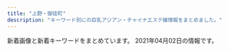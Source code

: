 ```yaml
---
title: "上野・御徒町"
description: "キーワード別にの巨乳アジアン・チャイナエステ嬢情報をまとめました。"
---
```


新着画像と新着キーワードをまとめています。
2021年04月02日の情報です。

<DmmAffiliateIns />
<KeywordTable
  shops={
    [
    {
        "station": "JR\u4e0a\u91ce\u99c5\u5165\u8c37\u53e3",
        "name": "\u697d\u5712",
        "url": "https://ueno-mensesthe.com/",
        "keywords": {
            "\u30bb\u30af\u30b7\u30fc": 2,
            "F": 9,
            "D": 27
        },
        "img_links": [
            "https://ueno-mensesthe.com/room/room-l1.jpg",
            "https://ueno-mensesthe.com/room/room-l3.jpg",
            "https://ueno-mensesthe.com/wp/wp-content/uploads/2021/01/main-300x244.png",
            "https://ueno-mensesthe.com/wp/wp-content/uploads/2021/02/hana2.jpg",
            "https://ueno-mensesthe.com/wp/wp-content/uploads/2021/02/mirai1.jpg",
            "https://ueno-mensesthe.com/wp/wp-content/uploads/2021/02/hina.jpg",
            "https://ueno-mensesthe.com/room/room-l8.jpg",
            "https://ueno-mensesthe.com/images/clear.png",
            "https://ueno-mensesthe.com/images/header3.png",
            "https://ueno-mensesthe.com/images/flower.png",
            "https://ueno-mensesthe.com/icon/twitter.png",
            "https://ueno-mensesthe.com/images/qrcode.png",
            "https://ueno-mensesthe.com/icon/yelp.png",
            "https://ueno-mensesthe.com/wp/wp-content/uploads/2021/02/yuki.jpg",
            "https://ueno-mensesthe.com/footer/footer-staff.png",
            "https://ueno-mensesthe.com/wp/wp-content/uploads/2021/02/hina2.jpg",
            "https://ueno-mensesthe.com/wp/wp-content/uploads/2021/03/ayumi2-1-200x300.jpg",
            "https://ueno-mensesthe.com/wp/wp-content/uploads/2021/03/ayumi1.jpg",
            "https://ueno-mensesthe.com/images/cos1.jpg",
            "https://ueno-mensesthe.com/images/top1.jpg",
            "https://ueno-mensesthe.com/room/room-l10.jpg",
            "https://ueno-mensesthe.com/images/main-sp.jpg",
            "https://ueno-mensesthe.com/images/main.jpg",
            "https://ueno-mensesthe.com/icon/line.png",
            "https://ueno-mensesthe.com/images/cos2.jpg",
            "https://ueno-mensesthe.com/room/room-l2.jpg",
            "https://ueno-mensesthe.com/room/room-l9.jpg",
            "https://ueno-mensesthe.com/wp/wp-content/uploads/2021/02/yuki2.jpg",
            "https://ueno-mensesthe.com/room/room-l7.jpg",
            "https://ueno-mensesthe.com/images/top3.jpg",
            "https://ueno-mensesthe.com/images/top2.jpg",
            "https://ueno-mensesthe.com/wp/wp-content/uploads/2021/01/main-150x150.png",
            "https://ueno-mensesthe.com/footer/footer-line.png",
            "https://ueno-mensesthe.com/icon/facebook.png",
            "https://ueno-mensesthe.com/wp/wp-content/uploads/2021/02/hina3.jpg",
            "https://ueno-mensesthe.com/wp/wp-content/uploads/2021/03/ayumi2-1-150x150.jpg",
            "https://ueno-mensesthe.com/room/room-l4.jpg",
            "https://ueno-mensesthe.com/footer/footer-tel.png",
            "https://ueno-mensesthe.com/wp/wp-content/uploads/2021/02/mirai2.jpg",
            "https://ueno-mensesthe.com/images/top0.jpg",
            "https://ueno-mensesthe.com/wp/wp-content/uploads/2021/02/hana.jpg",
            "https://ueno-mensesthe.com/wp/wp-content/uploads/2021/03/ayumi2.jpg"
        ]
    },
    {
        "keywords": {},
        "url": "http://zoey.mssg.jp",
        "station": "JR\u5fa1\u5f92\u753a\u99c5\u5357\u53e3",
        "name": "ZOEY \u30be\u30fc\u30a4",
        "img_links": [
            "http://zoey.mssg.jp/images/home/top.jpg",
            "http://zoey.mssg.jp/images/top/top_01.jpg",
            "http://zoey.mssg.jp/images/staff_image/staf_010a.jpg",
            "http://zoey.mssg.jp/images/top/top_04.jpg",
            "http://zoey.mssg.jp/images/top/top_02.jpg",
            "http://zoey.mssg.jp/images/top/top_06.jpg",
            "http://zoey.mssg.jp/images/top/top_05.jpg",
            "http://zoey.mssg.jp/images/top/top_08.png",
            "http://zoey.mssg.jp/images/top/top_03.jpg",
            "http://zoey.mssg.jp/images/page_top.png"
        ]
    },
    {
        "url": "http://estelaspa.com/",
        "img_links": [
            "http://estelaspa.com/uploaded/girlinfo/12/G1_12_2.jpg",
            "http://estelaspa.com/img/system/etc.jpg",
            "http://estelaspa.com/img/room/1.png",
            "http://estelaspa.com/uploaded/girlinfo/14/G1_14_2.jpg",
            "http://estelaspa.com/img/photo_button.png",
            "http://estelaspa.com/uploaded/girlinfo/16/G2_16_3.jpg",
            "http://estelaspa.com/img/fmenu/call_off.png",
            "http://estelaspa.com/uploaded/news/201201035405.jpg",
            "http://estelaspa.com/uploaded/girlinfo/13/G1_13_2.jpg",
            "http://estelaspa.com/img/system/3.jpg",
            "http://estelaspa.com/img/rmenu/top_off.png",
            "http://img.es-navi.com/img/link/banners/s/000002.png",
            "http://estelaspa.com/img/rmenu/call_off.png",
            "http://estelaspa.com/img/system/4.jpg",
            "http://estelaspa.com/img/access/key.jpg",
            "http://estelaspa.com/img/system/2.jpg",
            "http://estelaspa.com/uploaded/girlinfo/9/G2_9_3.jpg",
            "http://estelaspa.com/img/system/card.jpg",
            "http://estelaspa.com/img/corona.png",
            "http://estelaspa.com/img/rmenu/staff_off.png",
            "http://estelaspa.com/img/google_button.png"
        ],
        "station": "JR\u5fa1\u5f92\u753a\u99c5\u5317\u53e3",
        "name": "Estela SPA\uff5e\u30a8\u30b9\u30c6\u30e9\u30b9\u30d1",
        "keywords": {
            "C": 7
        }
    },
    {
        "name": "\u53f0\u6e7e\u30ea\u30be\u30fc\u30c8",
        "station": "JR\u5fa1\u5f92\u753a\u99c5\u5357\u53e3",
        "keywords": {},
        "img_links": [
            "http://taiwan-resort.com/img/mask01.jpg",
            "http://taiwan-resort.com/img/reina3.jpg",
            "http://taiwan-resort.com/img/photo_01.jpg",
            "http://taiwan-resort.com/img/anna.png",
            "http://taiwan-resort.com/img/mask03.jpg",
            "http://taiwan-resort.com/img/emi001.jpg",
            "http://taiwan-resort.com/img/hina.jpg",
            "http://taiwan-resort.com/img/topbg02.jpg",
            "http://taiwan-resort.com/img/mami002.png",
            "http://taiwan-resort.com/img/tel_img.png",
            "http://taiwan-resort.com/img/head_img.png",
            "http://taiwan-resort.com/img/corona-4.jpg",
            "http://taiwan-resort.com/img/honoka02.jpg",
            "http://taiwan-resort.com/img/corona-3.jpg",
            "http://taiwan-resort.com/img/mask02.jpg",
            "http://taiwan-resort.com/img/sara002.jpg",
            "http://taiwan-resort.com/img/yuki.jpg",
            "http://taiwan-resort.com/img/pagetop.png",
            "http://taiwan-resort.com/img/corona-5.jpg",
            "http://taiwan-resort.com/img/mask05.jpg",
            "http://taiwan-resort.com/img/corona-2.jpg",
            "http://taiwan-resort.com/img/mask04.jpg",
            "http://taiwan-resort.com/img/rei.jpg"
        ],
        "url": "http://taiwan-resort.com/"
    },
    {
        "name": "\u9db4",
        "station": "\u6d45\u8349\u99c52\u756a\u51fa\u53e3",
        "keywords": {
            "C": 7
        },
        "url": "http://th20.com/turu/",
        "img_links": [
            "http://th20.com/turu/images/mobile.jpg"
        ]
    },
    {
        "name": "\u30a2\u30ed\u30de \u3072\u307e\u308f\u308a",
        "url": "http://lena.este.work/",
        "station": "\u6e6f\u5cf6\u99c5",
        "keywords": {
            "E": 8,
            "85": 8,
            "D": 16,
            "86": 24
        },
        "img_links": [
            "http://lena.este.work/s1.png",
            "http://lena.este.work/head.jpg",
            "http://lena.este.work/2/uploadimg/1583138243.jpg",
            "http://lena.este.work/2/uploadimg/1616028039.jpg",
            "http://lena.este.work/2/uploadimg/1615703547.jpg",
            "http://lena.este.work/news.png",
            "http://lena.este.work/2/uploadimg/1557998297.jpeg",
            "http://lena.este.work/2/uploadimg/1615703699.jpg",
            "http://lena.este.work/ta.png",
            "http://lena.este.work/2/uploadimg/1606782448.jpeg",
            "http://lena.este.work/tel.jpg",
            "http://lena.este.work/sys2.png",
            "http://lena.este.work/2/uploadimg/1616028017.jpg",
            "http://lena.este.work/interior_t.png",
            "http://lena.este.work/staff_t.jpg"
        ]
    },
    {
        "station": "JR\u4e0a\u91ce\u99c5\u6d45\u8349\u53e3",
        "keywords": {},
        "url": "http://for-you-ueno.com/",
        "img_links": [
            "http://for-you-ueno.com/lib/img/cp-sub2.png",
            "http://for-you-ueno.com/lib/img/cast4/img1.jpg",
            "http://for-you-ueno.com/lib/img/oil.png",
            "http://for-you-ueno.com/lib/img/cast5/img3.jpg",
            "http://for-you-ueno.com/lib/img/cast3/img2.jpg",
            "http://for-you-ueno.com/lib/img/awa.png",
            "http://for-you-ueno.com/lib/img/cast3/img4-s.jpg",
            "http://for-you-ueno.com/lib/img/siatsu.png",
            "http://for-you-ueno.com/lib/img/cast3/img2-s.jpg",
            "http://for-you-ueno.com/lib/img/tel.png",
            "http://for-you-ueno.com/lib/img/course-ttl.png",
            "http://for-you-ueno.com/lib/img/open.png",
            "http://for-you-ueno.com/lib/img/ashiura.png",
            "http://for-you-ueno.com/lib/img/aroma.png",
            "http://for-you-ueno.com/lib/img/cast3/img1-s.jpg",
            "http://for-you-ueno.com/lib/img/cast3/img3-s.jpg",
            "http://for-you-ueno.com/lib/img/cast.png",
            "http://for-you-ueno.com/lib/img/deep.png",
            "http://for-you-ueno.com/lib/img/plan.png",
            "http://for-you-ueno.com/lib/img/cast2/img1.jpg",
            "http://for-you-ueno.com/lib/img/cast5/img2.jpg",
            "http://for-you-ueno.com/lib/img/cast4/img2-s.jpg",
            "http://for-you-ueno.com/lib/img/cast3/img4.jpg",
            "http://for-you-ueno.com/lib/img/cast2/img1-s.jpg",
            "http://for-you-ueno.com/lib/img/cast3/img1.jpg",
            "http://for-you-ueno.com/lib/img/phone.png",
            "http://for-you-ueno.com/lib/img/cast1/img2.jpg",
            "http://for-you-ueno.com/lib/img/course.png",
            "http://for-you-ueno.com/lib/img/cast-ttl.png",
            "http://for-you-ueno.com/lib/img/cp-desc2.png",
            "http://for-you-ueno.com/lib/img/cast1/img1.jpg",
            "http://for-you-ueno.com/lib/img/cast2/img2-s.jpg",
            "http://for-you-ueno.com/lib/img/other.png",
            "http://for-you-ueno.com/lib/img/cast2/img4-s.jpg",
            "http://for-you-ueno.com/lib/img/slide3.jpg",
            "http://for-you-ueno.com/lib/img/cast5/img2-s.jpg",
            "http://for-you-ueno.com/lib/img/address.png",
            "http://for-you-ueno.com/lib/img/cast5/img3-s.jpg",
            "http://for-you-ueno.com/lib/img/cast2/img3-s.jpg",
            "http://for-you-ueno.com/lib/img/cast5/img1.jpg",
            "http://for-you-ueno.com/lib/img/course1.png",
            "http://for-you-ueno.com/lib/img/cp-sub1.png",
            "http://for-you-ueno.com/lib/img/course4.png",
            "http://for-you-ueno.com/lib/img/slide1.jpg",
            "http://for-you-ueno.com/lib/img/course2.png",
            "http://for-you-ueno.com/lib/img/plan-ttl.png",
            "http://for-you-ueno.com/lib/img/cp-desc1sp.png",
            "http://for-you-ueno.com/lib/img/cp-desc2sp.png",
            "http://for-you-ueno.com/lib/img/cp-desc1.png",
            "http://for-you-ueno.com/lib/img/cast1/img1-s.jpg",
            "http://for-you-ueno.com/lib/img/cast2/img3.jpg",
            "http://for-you-ueno.com/lib/img/cp-ttl.png",
            "http://for-you-ueno.com/lib/img/slide2.jpg",
            "http://for-you-ueno.com/lib/img/h1.png",
            "http://for-you-ueno.com/lib/img/cast2/img4.jpg",
            "http://for-you-ueno.com/lib/img/cast3/img3.jpg",
            "http://for-you-ueno.com/lib/img/info-ttl.png",
            "http://for-you-ueno.com/lib/img/cast4/img1-s.jpg",
            "http://for-you-ueno.com/lib/img/course5.png",
            "http://for-you-ueno.com/lib/img/gallery.png",
            "http://for-you-ueno.com/lib/img/cast5/img1-s.jpg",
            "http://for-you-ueno.com/lib/img/cast1/img2-s.jpg",
            "http://for-you-ueno.com/lib/img/course3.png",
            "http://for-you-ueno.com/lib/img/cast2/img2.jpg",
            "http://for-you-ueno.com/lib/img/recommend.png",
            "http://for-you-ueno.com/lib/img/cast4/img2.jpg"
        ],
        "name": "You and I*\u30e6\u30fc\uff06\u30a2\u30a4"
    },
    {
        "url": "http://www.itoshii.tokyo/",
        "name": "\u30d5\u30a1\u30f3\u30bf\u30b8\u30fc",
        "station": "JR\u5fa1\u5f92\u753a\u99c5\u5317\u53e3",
        "img_links": [],
        "keywords": {}
    },
    {
        "station": "JR\u5fa1\u5f92\u753a\u99c5\u5357\u53e3",
        "name": "CHLOE",
        "url": "http://chloe.est-u.com/",
        "img_links": [
            "http://chloe.est-u.com/images/index_02.jpg",
            "http://chloe.est-u.com/images/index_14.jpg",
            "http://chloe.est-u.com/images/s1.jpg",
            "http://chloe.est-u.com/images/cc.jpg",
            "http://chloe.est-u.com/images/index_01.jpg",
            "http://chloe.est-u.com/images/a2.jpg",
            "http://chloe.est-u.com/images/2.jpg",
            "http://chloe.est-u.com/images/a3.jpg",
            "http://chloe.est-u.com/images/a1.jpg",
            "http://chloe.est-u.com/images/index_07.jpg",
            "http://chloe.est-u.com/images/index_03.jpg",
            "http://chloe.est-u.com/images/3.jpg"
        ],
        "keywords": {}
    },
    {
        "name": "Rei",
        "url": "http://yura-kunitachi.xyz/",
        "station": "\u7530\u539f\u753a\u99c5\u30a8\u30ec\u30d9\u30fc\u30bf\u30fc\u53e3",
        "keywords": {},
        "img_links": [
            "http://yura-kunitachi.xyz/_src/53513910/5f5316158ec7f0d0727854410a5be46303a324b1fef3ef0de82fa8c4fe0f59d4.jpg",
            "http://yura-kunitachi.xyz/_src/53513961/wechatimg97.jpg",
            "http://yura-kunitachi.xyz/_src/53513949/navi_04.png",
            "http://yura-kunitachi.xyz/_src/53513925/wechatimg8.jpg",
            "http://yura-kunitachi.xyz/_src/53513967/xxl_44c52558b2be4d61a2f879da7d157c31.jpg",
            "http://yura-kunitachi.xyz/_src/53513959/137080-osd41m-772.jpg",
            "http://yura-kunitachi.xyz/_src/53513945/navi_02.png",
            "http://yura-kunitachi.xyz/_src/53513965/wechatimg81_20210306210100439.jpg",
            "http://yura-kunitachi.xyz/_src/53513947/navi_03.png",
            "http://yura-kunitachi.xyz/_src/53513951/navi_05.png",
            "http://yura-kunitachi.xyz/_src/53972968/wechatimg91.jpg",
            "http://yura-kunitachi.xyz/_src/53513931/wechatimg89.jpg",
            "http://yura-kunitachi.xyz/_src/53513957/wechatimg229.jpg",
            "http://yura-kunitachi.xyz/_src/53513929/wechatimg93.jpg",
            "http://yura-kunitachi.xyz/_src/53513935/wechatimg92.jpg",
            "http://yura-kunitachi.xyz/_src/53513953/navi_06.png",
            "http://yura-kunitachi.xyz/_src/53513963/wechatimg102.jpg",
            "http://yura-kunitachi.xyz/_src/53513942/3da7d3dc6ee4f2d3861295bdb20452b671deb86c6f4e442ebce1715dc06eb99e.jpg",
            "http://yura-kunitachi.xyz/_src/53513933/wechatimg90.jpg",
            "http://yura-kunitachi.xyz/_src/53513943/navi_01.png",
            "http://yura-kunitachi.xyz/_src/53513955/cam.jpg"
        ]
    },
    {
        "img_links": [
            "http://es-en.info/img/zb.jpg",
            "http://es-en.info/sp/staff/yuki.jpg",
            "http://es-en.info/img/hitomi1.jpg",
            "http://es-en.info/sp/images/topgirl.jpg",
            "http://es-en.info/images/7.jpg",
            "http://es-en.info/sp/img/yuyu1.jpg",
            "http://es-en.info/sp/images/sys1.jpg",
            "http://es-en.info/images/head.jpg",
            "http://es-en.info/sp/images/footer.jpg",
            "http://es-en.info/sp/images/interior_t.png",
            "http://es-en.info/images/11.jpg",
            "http://es-en.info/sp/staff/yuyu.jpg",
            "http://es-en.info/img/yuki1.jpg",
            "http://es-en.info/sp/images/sisu_t.jpg",
            "http://es-en.info/sp/img/hitomi1.jpg",
            "http://es-en.info/images/sys1.png",
            "http://es-en.info/images/mobile.jpg",
            "http://es-en.info/img/yuyu1.jpg",
            "http://es-en.info/sp/img/yuki1.jpg",
            "http://es-en.info/sp/images/top.jpg",
            "http://es-en.info/sp/images/time.png",
            "http://es-en.info/sp/images/rec2.png",
            "http://es-en.info/sp/images/rec1.png",
            "http://es-en.info/img/natumi1.jpg",
            "http://es-en.info/sp/images/news.jpg",
            "http://es-en.info/sp/images/pc.jpg",
            "http://es-en.info/sp/staff/hitomi.jpg",
            "http://es-en.info/sp/menu/interior.jpg",
            "http://es-en.info/images/info.png",
            "http://es-en.info/sp/images/int1.jpg",
            "http://es-en.info/sp/img/natumi1.jpg",
            "http://es-en.info/img/hitomi.jpg",
            "http://es-en.info/images/sm.jpg",
            "http://es-en.info/images/12.jpg",
            "http://es-en.info/img/yuyu.jpg",
            "http://es-en.info/sp/images/rec3.png",
            "http://es-en.info/sp/images/int1.png",
            "http://es-en.info/images/rem.jpg",
            "http://es-en.info/sp/images/staff_t.png",
            "http://es-en.info/sp/images/tel.jpg",
            "http://es-en.info/sp/images/int2.jpg",
            "http://es-en.info/sp/images/newsb.png",
            "http://es-en.info/images/9.jpg",
            "http://es-en.info/sp/images/sys2.jpg",
            "http://es-en.info/sp/menu/top.jpg",
            "http://es-en.info/images/staff_t.jpg",
            "http://es-en.info/images/interior_t.jpg",
            "http://es-en.info/sp/images/int3.jpg",
            "http://es-en.info/sp/images/ac1.jpg",
            "http://es-en.info/sp/menu/staff.jpg",
            "http://es-en.info/sp/images/head.jpg",
            "http://es-en.info/images/interior.png",
            "http://es-en.info/sp/images/sys3.jpg",
            "http://es-en.info/sp/images/sisu.png",
            "http://es-en.info/sp/images/sys4.png",
            "http://es-en.info/images/news.jpg",
            "http://es-en.info/img/yuki.jpg",
            "http://es-en.info/img/natumi.jpg",
            "http://es-en.info/sp/staff/natumi.jpg"
        ],
        "name": "\u5b89\u5fc3\u5802",
        "station": "JR\u5fa1\u5f92\u753a\u99c5\u5357\u53e3",
        "url": "http://es-en.info/",
        "keywords": {
            "87": 1
        }
    },
    {
        "name": "\u30aa\u30a2\u30b7\u30b9",
        "station": "JR\u4e0a\u91ce\u99c5\u5165\u8c37\u53e3",
        "img_links": [
            "https://20oasis.com/images/os21-8.jpg",
            "https://20oasis.com/images/index_08.png",
            "https://20oasis.com/images/os21-6.jpg",
            "https://20oasis.com/images/index_03.png",
            "https://20oasis.com/images/index_02.png",
            "https://20oasis.com/images/os21-5.jpg",
            "https://20oasis.com/images/a0.jpg",
            "https://20oasis.com/images/14.jpg",
            "https://20oasis.com/images/index_20.jpg",
            "https://20oasis.com/images/eso21-1.jpg",
            "https://20oasis.com/images/1.jpg",
            "https://20oasis.com/images/index_07.png",
            "https://20oasis.com/images/index_05.png",
            "https://20oasis.com/images/index_09.png",
            "https://20oasis.com/images/4.jpg",
            "https://20oasis.com/images/index_06.png",
            "https://20oasis.com/images/os21-7.jpg"
        ],
        "keywords": {
            "99": 1,
            "90": 1,
            "85": 1,
            "98": 1
        },
        "url": "https://20oasis.com/"
    },
    {
        "keywords": {},
        "name": "\u6975\u4e0a\u30e1\u30f3\u30ba\u30a8\u30b9\u30c6-\u96c5-",
        "url": "http://ueno-miyabi.work/",
        "img_links": [
            "http://ueno-miyabi.work/images/head.jpg",
            "http://ueno-miyabi.work/images/sys.png",
            "http://ueno-miyabi.work/sp/staff/jun.jpg",
            "http://ueno-miyabi.work/sp/staff/yuyu.jpg",
            "http://ueno-miyabi.work/sp/img/jun2.jpg",
            "http://ueno-miyabi.work/images/rec2.jpg",
            "http://ueno-miyabi.work/img/haru1.jpg",
            "http://ueno-miyabi.work/sp/images/sys.png",
            "http://ueno-miyabi.work/sp/menu/staff.jpg",
            "http://ueno-miyabi.work/images/1.jpg",
            "http://ueno-miyabi.work/sp/staff/nana.jpg",
            "http://ueno-miyabi.work/sp/images/ta.jpg",
            "http://ueno-miyabi.work/sp/img/haru1.jpg",
            "http://ueno-miyabi.work/images/tg_t.jpg",
            "http://ueno-miyabi.work/sp/images/int2.jpg",
            "http://ueno-miyabi.work/images/concept.png",
            "http://ueno-miyabi.work/staff/yuyu.jpg",
            "http://ueno-miyabi.work/img/jun1.jpg",
            "http://ueno-miyabi.work/images/news_t.jpg",
            "http://ueno-miyabi.work/sp/images/staff_t.jpg",
            "http://ueno-miyabi.work/staff/ai.jpg",
            "http://ueno-miyabi.work/images/4.jpg",
            "http://ueno-miyabi.work/images/5.jpg",
            "http://ueno-miyabi.work/sp/images/ts.jpg",
            "http://ueno-miyabi.work/img/yuyu1.jpg",
            "http://ueno-miyabi.work/images/int2.jpg",
            "http://ueno-miyabi.work/sp/images/news.jpg",
            "http://ueno-miyabi.work/images/rem.jpg",
            "http://ueno-miyabi.work/sp/images/ac1.jpg",
            "http://ueno-miyabi.work/images/int1.jpg",
            "http://ueno-miyabi.work/img/yuyu2.jpg",
            "http://ueno-miyabi.work/sp/images/rec1.png",
            "http://ueno-miyabi.work/sp/images/newsb.png",
            "http://ueno-miyabi.work/sp/images/4.png",
            "http://ueno-miyabi.work/sp/menu/top.jpg",
            "http://ueno-miyabi.work/images/ta.jpg",
            "http://ueno-miyabi.work/sp/images/tel.jpg",
            "http://ueno-miyabi.work/sp/staff/haru.jpg",
            "http://ueno-miyabi.work/sp/images/head.jpg",
            "http://ueno-miyabi.work/img/nana1.jpg",
            "http://ueno-miyabi.work/images/b2.jpg",
            "http://ueno-miyabi.work/staff/jun.jpg",
            "http://ueno-miyabi.work/sp/images/1.png",
            "http://ueno-miyabi.work/sp/images/rec2.jpg",
            "http://ueno-miyabi.work/staff/haru.jpg",
            "http://ueno-miyabi.work/img/ai1.jpg",
            "http://ueno-miyabi.work/sp/img/haru2.jpg",
            "http://ueno-miyabi.work/img/haru2.jpg",
            "http://ueno-miyabi.work/sp/images/3.png",
            "http://ueno-miyabi.work/sp/images/2.png",
            "http://ueno-miyabi.work/sp/img/yuyu1.jpg",
            "http://ueno-miyabi.work/images/sm.jpg",
            "http://ueno-miyabi.work/images/tr.jpg",
            "http://ueno-miyabi.work/images/rec1.png",
            "http://ueno-miyabi.work/sp/images/footer.jpg",
            "http://ueno-miyabi.work/sp/staff/ai.jpg",
            "http://ueno-miyabi.work/images/interior_t.jpg",
            "http://ueno-miyabi.work/sp/img/ai1.jpg",
            "http://ueno-miyabi.work/sp/images/int1.jpg",
            "http://ueno-miyabi.work/sp/images/interior_t.jpg",
            "http://ueno-miyabi.work/images/b1.jpg",
            "http://ueno-miyabi.work/sp/images/topgirl.jpg",
            "http://ueno-miyabi.work/sp/img/jun1.jpg",
            "http://ueno-miyabi.work/sp/img/yuyu2.jpg",
            "http://ueno-miyabi.work/sp/img/nana1.jpg",
            "http://ueno-miyabi.work/images/newsb.png",
            "http://ueno-miyabi.work/images/staff_t.jpg",
            "http://ueno-miyabi.work/sp/images/5.png",
            "http://ueno-miyabi.work/images/3.jpg",
            "http://ueno-miyabi.work/images/2.jpg",
            "http://ueno-miyabi.work/img/jun2.jpg",
            "http://ueno-miyabi.work/staff/nana.jpg"
        ],
        "station": "JR\u4e0a\u91ce\u99c5\u6d45\u8349\u53e3"
    },
    {
        "keywords": {
            "C": 1
        },
        "station": "JR\u5fa1\u5f92\u753a\u99c5\u5317\u53e3",
        "name": "\u30b9\u30d1 \u30a2\u30e2\u30fc\u30ec",
        "url": "http://spa-amore.info/",
        "img_links": [
            "http://spa-amore.info/uploads/rubyes/2020/01/img_5610-1919x2560.jpg",
            "http://spa-amore.info/uploads/rubyes/2018/06/img_6509de79a84e589afe69cac1.jpg",
            "http://spa-amore.info/uploads/rubyes/images/p01.png",
            "http://spa-amore.info/uploads/rubyes/2019/10/img_4997.jpg",
            "http://spa-amore.info/uploads/rubyes/2017/02/img_info_01.png",
            "http://spa-amore.info/uploads/rubyes/2017/02/subvisual_link.png",
            "http://spa-amore.info/uploads/rubyes/2018/06/img_6484de79a84e589afe69cac1.jpg",
            "http://spa-amore.info/uploads/rubyes/2017/02/treatment.png",
            "http://spa-amore.info/uploads/rubyes/2019/12/img_3765.jpg",
            "http://spa-amore.info/uploads/rubyes/2020/11/img_6655.jpg",
            "http://spa-amore.info/uploads/rubyes/2018/06/bnr_side_041.png",
            "http://spa-amore.info/uploads/rubyes/images/icon_flower.png",
            "http://spa-amore.info/uploads/rubyes/2017/02/subvisual_magazine.png",
            "http://spa-amore.info/uploads/rubyes/2018/11/img_2998.png",
            "http://spa-amore.info/uploads/rubyes/2017/02/icon_flower.png",
            "http://spa-amore.info/uploads/rubyes/2017/02/img_info_06.png",
            "http://spa-amore.info/uploads/rubyes/2017/02/btn_top_03.png",
            "http://spa-amore.info/uploads/rubyes/2018/06/img_6526de79a84e589afe69cac1.jpg",
            "http://spa-amore.info/uploads/rubyes/2017/02/bnr_side_01.png",
            "http://spa-amore.info/uploads/rubyes/2019/12/img_3766.jpg",
            "http://spa-amore.info/uploads/rubyes/2017/02/subvisual_enquete.png",
            "http://spa-amore.info/uploads/rubyes/2019/12/img_3761.jpg",
            "http://spa-amore.info/uploads/rubyes/2017/02/subvisual_link-1000x144.png",
            "http://spa-amore.info/uploads/rubyes/2017/02/wifi.jpg",
            "http://spa-amore.info/uploads/rubyes/2019/03/img_35012.jpg",
            "http://spa-amore.info/uploads/rubyes/2017/02/img_info_05.png",
            "http://spa-amore.info/uploads/rubyes/2017/02/btn_top_02.png",
            "http://spa-amore.info/uploads/rubyes/2020/11/img_6654.jpg",
            "http://spa-amore.info/uploads/rubyes/2017/02/subvisual_qa.png",
            "http://spa-amore.info/uploads/rubyes/2019/10/img_4995.jpg",
            "http://spa-amore.info/uploads/rubyes/2017/02/img_info_02.png",
            "http://spa-amore.info/uploads/rubyes/2018/12/ad_7z8_720.png",
            "http://spa-amore.info/uploads/rubyes/2019/10/img_5017.jpg",
            "http://spa-amore.info/uploads/rubyes/2018/06/img_6517de79a84e589afe69cac1.jpg",
            "http://spa-amore.info/uploads/rubyes/2017/02/btn_top_01.png",
            "http://spa-amore.info/uploads/rubyes/2017/02/bnr_side_05.png",
            "http://spa-amore.info/uploads/rubyes/2017/02/subvisual_reserve.png",
            "http://spa-amore.info/uploads/rubyes/2019/12/img_3763.jpg",
            "http://spa-amore.info/uploads/rubyes/2017/02/subvisual_info.png",
            "http://spa-amore.info/uploads/rubyes/2017/02/bnr_side_02.png",
            "http://spa-amore.info/uploads/rubyes/images/subvisual_staff.png",
            "http://spa-amore.info/uploads/rubyes/2018/12/ad-7z8-s.png",
            "http://spa-amore.info/uploads/rubyes/2017/02/subvisual_contact.png",
            "http://spa-amore.info/uploads/rubyes/2017/02/bnr_side_03.png",
            "http://spa-amore.info/uploads/rubyes/2020/05/img_4838.jpg",
            "http://spa-amore.info/uploads/rubyes/images/no-photo.jpg",
            "http://spa-amore.info/uploads/rubyes/2020/12/img_6829.jpg",
            "http://spa-amore.info/uploads/rubyes/2019/03/img_35011.jpg",
            "http://spa-amore.info/uploads/rubyes/2017/02/bnr_side_credit.png",
            "http://spa-amore.info/uploads/rubyes/2017/02/img_info_04.png",
            "http://spa-amore.info/uploads/rubyes/2018/06/wechatimg111.jpeg",
            "http://spa-amore.info/uploads/rubyes/2018/06/tel.jpg",
            "http://spa-amore.info/uploads/rubyes/2019/04/img_3768.jpg",
            "http://spa-amore.info/uploads/rubyes/2019/07/img_4390.jpg",
            "http://spa-amore.info/uploads/rubyes/2017/03/img_bnr_concept.png",
            "http://spa-amore.info/\thttp:/spa-amore.info/uploads/rubyes/2019/03/ivent2.jpeg",
            "http://spa-amore.info/uploads/rubyes/2017/02/img_info_03.png",
            "http://spa-amore.info/uploads/rubyes/2019/04/img_3767.jpg",
            "http://spa-amore.info/uploads/rubyes/2020/03/lili.jpeg"
        ]
    },
    {
        "name": "\u604b\u611b",
        "img_links": [
            "http://lian-ai.work/images/4.jpg",
            "http://lian-ai.work/images/8.jpg",
            "http://lian-ai.work/images/6.jpg",
            "http://lian-ai.work/staff/yuna.jpg",
            "http://lian-ai.work/images/mobile.jpg",
            "http://lian-ai.work/staff/momoka.jpg",
            "http://lian-ai.work/staff/momo.jpg",
            "http://lian-ai.work/img/momoka1.jpg",
            "http://lian-ai.work/staff/nari.jpg",
            "http://lian-ai.work/images/3.jpg",
            "http://lian-ai.work/img/an1.jpg",
            "http://lian-ai.work/images/int2.jpg",
            "http://lian-ai.work/img/akina2.jpg",
            "http://lian-ai.work/img/mirei1.jpg",
            "http://lian-ai.work/staff/mirei.jpg",
            "http://lian-ai.work/images/interior_t.jpg",
            "http://lian-ai.work/staff/akina.jpg",
            "http://lian-ai.work/img/momo1.jpg",
            "http://lian-ai.work/img/mei1.jpg",
            "http://lian-ai.work/staff/an.jpg",
            "http://lian-ai.work/img/akina1.jpg",
            "http://lian-ai.work/images/sys2.jpg",
            "http://lian-ai.work/images/7.jpg",
            "http://lian-ai.work/images/staff_t.jpg",
            "http://lian-ai.work/images/ta.jpg",
            "http://lian-ai.work/images/rec2.jpg",
            "http://lian-ai.work/images/head.jpg",
            "http://lian-ai.work/images/5.jpg",
            "http://lian-ai.work/staff/mei.jpg",
            "http://lian-ai.work/images/int1.jpg",
            "http://lian-ai.work/images/1.jpg",
            "http://lian-ai.work/images/sys1.jpg",
            "http://lian-ai.work/img/yuna1.jpg",
            "http://lian-ai.work/img/nari1.jpg",
            "http://lian-ai.work/images/rec1.jpg",
            "http://lian-ai.work/images/tg.jpg",
            "http://lian-ai.work/images/2.jpg"
        ],
        "url": "http://lian-ai.work/",
        "station": "JR\u5fa1\u5f92\u753a\u99c5\u5317\u53e3",
        "keywords": {}
    },
    {
        "station": "JR\u4e0a\u91ce\u99c5\u6d45\u8349\u53e3",
        "keywords": {
            "86": 2,
            "90": 2,
            "85": 2
        },
        "name": "\u5973\u624b",
        "img_links": [
            "http://www.ueno-assistant.com/images/es21-1.jpg",
            "http://www.ueno-assistant.com/images/opbs21-4.jpg",
            "http://www.ueno-assistant.com/images/a0.jpg",
            "https://www.ueno-assistant.com/images/index_02.png",
            "http://www.ueno-assistant.com/images/index_06.png",
            "https://www.ueno-assistant.com/images/index_07.png",
            "http://www.ueno-assistant.com/images/4.jpg",
            "https://www.ueno-assistant.com/images/opbs21-4.jpg",
            "https://www.ueno-assistant.com/images/index_05.png",
            "https://www.ueno-assistant.com/images/4.jpg",
            "http://www.ueno-assistant.com/images/index_18.jpg",
            "https://www.ueno-assistant.com/images/opbs21-4t.jpg",
            "https://www.ueno-assistant.com/images/index_09.png",
            "https://www.ueno-assistant.com/images/index_08.png",
            "http://www.ueno-assistant.com/images/opbs20-17.jpg",
            "http://www.ueno-assistant.com/images/index_08.png",
            "http://www.ueno-assistant.com/images/index_19.jpg",
            "https://www.ueno-assistant.com/images/1.jpg",
            "https://www.ueno-assistant.com/images/es21-1.jpg",
            "https://www.ueno-assistant.com/images/index_03.png",
            "https://www.ueno-assistant.com/images/index_20.jpg",
            "http://www.ueno-assistant.com/images/index_03.png",
            "https://www.ueno-assistant.com/images/index_06.png",
            "http://www.ueno-assistant.com/images/index_05.png",
            "https://www.ueno-assistant.com/images/index_18.jpg",
            "http://www.ueno-assistant.com/images/index_09.png",
            "http://www.ueno-assistant.com/images/opbs21-4t.jpg",
            "https://www.ueno-assistant.com/images/index_19.jpg",
            "https://www.ueno-assistant.com/images/a0.jpg",
            "http://www.ueno-assistant.com/images/1.jpg",
            "https://www.ueno-assistant.com/images/opbs20-9.jpg",
            "http://www.ueno-assistant.com/images/index_07.png",
            "http://www.ueno-assistant.com/images/index_20.jpg",
            "https://www.ueno-assistant.com/images/opbs20-17.jpg",
            "http://www.ueno-assistant.com/images/opbs20-9.jpg",
            "http://www.ueno-assistant.com/images/index_02.png"
        ],
        "url": "https://www.ueno-assistant.com/"
    },
    {
        "img_links": [
            "http://www.yumenokoi.masg.info/images/slider-img002.jpg",
            "http://www.yumenokoi.masg.info/files/006.jpg",
            "http://www.yumenokoi.masg.info/files/011-02.jpg",
            "http://www.yumenokoi.masg.info/files/025-02.jpg",
            "http://www.yumenokoi.masg.info/files/009-02.jpg",
            "http://www.yumenokoi.masg.info/files/017.jpg",
            "http://www.yumenokoi.masg.info/files/026-02.jpg",
            "http://www.yumenokoi.masg.info/images/rsubt3.png",
            "http://www.yumenokoi.masg.info/files/008.jpg",
            "http://www.yumenokoi.masg.info/files/010-02.jpg",
            "http://www.yumenokoi.masg.info/files/023.jpg",
            "http://www.yumenokoi.masg.info/files/024-02.jpg",
            "http://www.yumenokoi.masg.info/images/tel2.png",
            "http://www.yumenokoi.masg.info/images/service/s02.jpg",
            "http://www.yumenokoi.masg.info/files/015-02.jpg",
            "http://www.yumenokoi.masg.info/photo_news/upimg/351066018f0c247b28_0.jpg",
            "http://www.yumenokoi.masg.info/images/service/s05.jpg",
            "http://www.yumenokoi.masg.info/images/rsubt7.png",
            "http://www.yumenokoi.masg.info/photo_news/upimg/62718604587c46ab8f_0.jpg",
            "http://www.yumenokoi.masg.info/images/m2.jpg",
            "http://www.yumenokoi.masg.info/files/011.jpg",
            "http://www.yumenokoi.masg.info/images/m1.jpg",
            "http://www.yumenokoi.masg.info/images/m6.jpg",
            "http://www.yumenokoi.masg.info/images/rsubt5.png",
            "http://www.yumenokoi.masg.info/files/006-02.jpg",
            "http://www.yumenokoi.masg.info/files/008-02.jpg",
            "http://www.yumenokoi.masg.info/photo_news/upimg/72260604eeb32e10a4_0.jpg",
            "http://www.yumenokoi.masg.info/files/017-02.jpg",
            "http://www.yumenokoi.masg.info/images/b-online.png",
            "http://www.yumenokoi.masg.info/files/016-02.jpg",
            "http://www.yumenokoi.masg.info/files/026.jpg",
            "http://www.yumenokoi.masg.info/images/rsubt6.png",
            "http://www.yumenokoi.masg.info/images/service/s01.jpg",
            "http://www.yumenokoi.masg.info/files/025.jpg",
            "http://www.yumenokoi.masg.info/images/rsubt2.png",
            "http://www.yumenokoi.masg.info/files/024.jpg",
            "http://www.yumenokoi.masg.info/files/002.jpg",
            "http://www.yumenokoi.masg.info/files/023-02.jpg",
            "http://www.yumenokoi.masg.info/images/slider-img001.jpg",
            "http://www.yumenokoi.masg.info/files/009.jpg",
            "http://www.yumenokoi.masg.info/files/002-02.jpg",
            "http://www.yumenokoi.masg.info/files/018-02.jpg",
            "http://www.yumenokoi.masg.info/images/rsubt1.png",
            "http://www.yumenokoi.masg.info/files/021-02.jpg",
            "http://www.yumenokoi.masg.info/files/018.jpg",
            "http://www.yumenokoi.masg.info/images/b-tel.png",
            "http://www.yumenokoi.masg.info/files/016.jpg",
            "http://www.yumenokoi.masg.info/files/021.jpg",
            "http://www.yumenokoi.masg.info/files/010.jpg",
            "http://www.yumenokoi.masg.info/images/service/s04.jpg",
            "http://www.yumenokoi.masg.info/images/service/s06.jpg",
            "http://www.yumenokoi.masg.info/images/m3.jpg",
            "http://www.yumenokoi.masg.info/images/rsubt4.png",
            "http://www.yumenokoi.masg.info/images/service/s03.jpg",
            "http://www.yumenokoi.masg.info/files/015.jpg",
            "http://www.yumenokoi.masg.info/images/m4.jpg"
        ],
        "station": "JR\u5fa1\u5f92\u753a\u99c5\u5317\u53e3",
        "url": "http://www.yumenokoi.masg.info/",
        "keywords": {
            "88": 31,
            "87": 47,
            "G": 31,
            "C": 7,
            "86": 39,
            "D": 71,
            "F": 8
        },
        "name": "\u5922\u306e\u604b"
    },
    {
        "img_links": [
            "http://biki-massage.work/img/campian.jpg",
            "http://biki-massage.work/img/mo.png",
            "http://biki-massage.work/img/sta2.jpg",
            "http://biki-massage.work/sp/img/info.jpg",
            "http://biki-massage.work/img/s6.jpg",
            "http://biki-massage.work/img/sta1.jpg",
            "http://biki-massage.work/img/s5.jpg",
            "http://biki-massage.work/sp/img/p3.jpg",
            "http://biki-massage.work/sp/img/t-r.jpg",
            "http://biki-massage.work/img/st4.jpg",
            "http://biki-massage.work/img/s4.jpg",
            "http://biki-massage.work/sp/img/s3.jpg",
            "http://biki-massage.work/sp/img/add.jpg",
            "http://biki-massage.work/sp/img/tel.jpg",
            "http://biki-massage.work/sp/img/s1.jpg",
            "http://biki-massage.work/img/st6.jpg",
            "http://biki-massage.work/sp/img/p2.jpg",
            "http://biki-massage.work/sp/img/p6.jpg",
            "http://biki-massage.work/sp/img/botton.jpg",
            "http://biki-massage.work/sp/img/pic.jpg",
            "http://biki-massage.work/img/botton.jpg",
            "http://biki-massage.work/img/s2.jpg",
            "http://biki-massage.work/img/fla2.jpg",
            "http://biki-massage.work/img/st5.jpg",
            "http://biki-massage.work/sp/img/t-t.jpg",
            "http://biki-massage.work/img/st3.jpg",
            "http://biki-massage.work/sp/img/s6.jpg",
            "http://biki-massage.work/sp/img/t-o.jpg",
            "http://biki-massage.work/sp/img/t-s.jpg",
            "http://biki-massage.work/img/fla1.jpg",
            "http://biki-massage.work/img/sta3.jpg",
            "http://biki-massage.work/img/nos.jpg",
            "http://biki-massage.work/sp/img/cam.jpg",
            "http://biki-massage.work/sp/img/s2.jpg",
            "http://biki-massage.work/sp/img/t-a.jpg",
            "http://biki-massage.work/sp/img/s4.jpg",
            "http://biki-massage.work/img/fla3.jpg",
            "http://biki-massage.work/img/st2.jpg",
            "http://biki-massage.work/sp/img/time.jpg",
            "http://biki-massage.work/img/sta5.jpg",
            "http://biki-massage.work/img/sta4.jpg",
            "http://biki-massage.work/sp/img/pc.jpg",
            "http://biki-massage.work/img/s3.jpg",
            "http://biki-massage.work/sp/img/sys.jpg",
            "http://biki-massage.work/sp/img/tit.jpg",
            "http://biki-massage.work/img/head.jpg",
            "http://biki-massage.work/img/s1.jpg",
            "http://biki-massage.work/sp/img/s5.jpg",
            "http://biki-massage.work/img/st1.jpg",
            "http://biki-massage.work/img/sta6.jpg"
        ],
        "station": "JR\u5fa1\u5f92\u753a\u99c5\u5317\u53e3",
        "keywords": {
            "83": 1,
            "87": 2,
            "E": 1,
            "C": 16,
            "D": 3,
            "86": 7,
            "88": 2
        },
        "name": "\u5a9a\u59eb\uff5e\u30d3\u30ad\uff5e",
        "url": "http://biki-massage.work/"
    },
    {
        "keywords": {},
        "img_links": [
            "http://mary.est-u.com/images/s1.jpg",
            "http://mary.est-u.com/images/index_02.jpg",
            "http://mary.est-u.com/images/index_14.jpg",
            "http://mary.est-u.com/images/index_01.jpg",
            "http://mary.est-u.com/images/index_07.jpg",
            "http://mary.est-u.com/images/cc.jpg",
            "http://mary.est-u.com/images/index_03.jpg",
            "http://mary.est-u.com/images/2.jpg"
        ],
        "url": "http://mary.est-u.com/",
        "station": "JR\u4e0a\u91ce\u99c5\u5165\u8c37\u53e3",
        "name": "\u30e1\u30a2\u30ea\u30fc"
    },
    {
        "url": "https://jouga.info/",
        "keywords": {
            "88": 1,
            "85": 4,
            "D": 1,
            "86": 3
        },
        "name": "\u5ae6\u5a25\uff5eJOGA\uff5e",
        "img_links": [
            "https://jouga.info/staffPhoto/s20210326170744.jpg",
            "https://jouga.info/images/returnBtn.png",
            "https://jouga.info/staffPhoto/s20210322204440.jpg",
            "https://jouga.info/staffPhoto/b20210326170744.jpg",
            "https://jouga.info/staffPhoto/s20210326192014.jpg",
            "https://jouga.info/staffPhoto/b20210326192505.jpg",
            "https://jouga.info/uploadfiles/images/campaignJougaInfo.jpg",
            "https://jouga.info/images/store/04.jpg",
            "https://jouga.info/images/store/03.jpg",
            "https://jouga.info/js/sliderLine/slide_prev.png",
            "https://jouga.info/js/sliderLine/slide_next.png",
            "https://jouga.info/staffPhoto/s20210330180323.jpg",
            "https://jouga.info/staffPhoto/s20210330180346.jpg",
            "https://jouga.info/staffPhoto/s20210326192206.jpg",
            "https://jouga.info/staffPhoto/b20210330180323.jpg",
            "https://jouga.info/images/line.jpg",
            "https://jouga.info/staffPhoto/s20210322210010.jpg",
            "https://jouga.info/staffPhoto/b20210326192014.jpg",
            "https://jouga.info/staffPhoto/s20210322200103.jpg",
            "https://jouga.info/staffPhoto/b20210327040752.jpg",
            "https://jouga.info/staffPhoto/b20210330180346.jpg",
            "https://jouga.info/staffPhoto/b20210322204440.jpg",
            "https://jouga.info/images/store/01.jpg",
            "https://jouga.info/staffPhoto/s20210327034703.jpg",
            "https://jouga.info/staffPhoto/b20210326170220.jpg",
            "https://jouga.info/staffPhoto/s20210326170220.jpg",
            "https://jouga.info/staffPhoto/s20210327041944.jpg",
            "https://jouga.info/staffPhoto/s20210327040752.jpg",
            "https://jouga.info/images/store/02.jpg",
            "https://jouga.info/staffPhoto/b20210322200103.jpg",
            "https://jouga.info/images/mobile.jpg",
            "https://jouga.info/staffPhoto/b20210326192206.jpg",
            "https://jouga.info/staffPhoto/b20210322210010.jpg",
            "https://jouga.info/staffPhoto/b20210327041944.jpg",
            "https://jouga.info/staffPhoto/s20210326192505.jpg",
            "https://jouga.info/staffPhoto/b20210327034703.jpg"
        ],
        "station": "JR\u5fa1\u5f92\u753a\u99c5\u5357\u53e3"
    },
    {
        "name": "\u30a2\u30ed\u30de\u30d7\u30eb\u30e1\u30ea\u30a2",
        "keywords": {
            "G": 24,
            "E": 39,
            "D": 41,
            "C": 12
        },
        "img_links": [
            "http://plumeria.mensest.work/media/sites/24/2021/03/1615514231-t.jpg",
            "http://plumeria.mensest.work/media/sites/24/2021/03/1615250277-040.jpg",
            "http://plumeria.mensest.work/media/sites/24/2021/03/1615518147-room2.jpg",
            "http://plumeria.mensest.work/media/sites/24/2021/03/1615251006-010.jpg",
            "http://plumeria.mensest.work/media/sites/24/2021/03/1615518146-room1.jpg",
            "http://plumeria.mensest.work/media/sites/24/2021/03/1615250789-030.jpg",
            "http://plumeria.mensest.work/media/sites/24/2021/03/1616730353-002.jpg",
            "http://plumeria.mensest.work/media/sites/24/2021/03/1615974727-n.png",
            "http://plumeria.mensest.work/media/sites/24/2021/03/1616730881-003.jpg",
            "http://plumeria.mensest.work/media/sites/24/2021/03/1615634026-000.jpg",
            "http://plumeria.mensest.work/media/sites/24/2021/03/1616730407-001.jpg",
            "http://plumeria.mensest.work/media/sites/24/2021/03/1615518150-room3.jpg",
            "http://plumeria.mensest.work/media/sites/24/2021/03/1615249989-060.jpg",
            "http://plumeria.mensest.work/media/sites/24/2021/03/1615514189-w.jpg",
            "http://plumeria.mensest.work/media/sites/24/2021/03/1615967448-koko_200x40.png",
            "http://plumeria.mensest.work/media/sites/24/2021/03/1615518151-room4.jpg",
            "http://plumeria.mensest.work/media/sites/24/2021/03/1615172497-img_top01.jpg",
            "http://plumeria.mensest.work/media/sites/24/2021/03/1615250116-050.jpg",
            "http://plumeria.mensest.work/media/sites/24/elementor/thumbs/1615175401-tel-p3wcfynja2kyr1qk2qlez99567k2di8twvqqljedv0.png",
            "http://plumeria.mensest.work/media/sites/24/2021/03/1615251116-070.jpg",
            "http://plumeria.mensest.work/media/sites/24/2021/03/1615514241-l.jpg",
            "http://plumeria.mensest.work/media/sites/24/2021/03/1615250898-020.jpg"
        ],
        "station": "JR\u5fa1\u5f92\u753a\u99c5\u5357\u53e3",
        "url": "http://plumeria.mensest.work/"
    },
    {
        "img_links": [],
        "station": "JR\u5fa1\u5f92\u753a\u99c5\u5317\u53e3",
        "url": "https://u-este.com/",
        "keywords": {},
        "name": "\u7652\u3057\u5c4b"
    },
    {
        "keywords": {},
        "url": "http://ikoi.ies.fun/",
        "name": "\u61a9",
        "station": "JR\u5fa1\u5f92\u753a\u99c5\u5357\u53e3",
        "img_links": []
    },
    {
        "keywords": {
            "C": 17
        },
        "img_links": [
            "http://www.sh-riraks.xyz/uploads/201130/1-201130133215X9.jpg",
            "http://www.sh-riraks.xyz/uploads/allimg/180604/1-1P60410212A02.jpg",
            "http://www.sh-riraks.xyz/uploads/201130/1-20113013311Rc.jpg",
            "http://www.sh-riraks.xyz/uploads/191015/1-1910151T03I48.jpg",
            "http://www.sh-riraks.xyz/img/ttl_girls.png",
            "http://www.sh-riraks.xyz/uploads/181001/1-1Q001142T6406.jpg",
            "http://www.sh-riraks.xyz/uploads/201130/1-201130132956292.jpg",
            "http://www.sh-riraks.xyz/uploads/201130/1-201130133045611.jpg",
            "http://www.sh-riraks.xyz/uploads/181001/1-1Q001142IB48.jpg",
            "http://www.sh-riraks.xyz/uploads/201130/1-201130133129441.jpg",
            "http://www.sh-riraks.xyz/img/ttl_wnew.png",
            "http://www.sh-riraks.xyz/uploads/201130/1-201130132942Y6.jpg",
            "http://www.sh-riraks.xyz/uploads/201130/1-201130133145E0.jpg",
            "http://www.sh-riraks.xyz/uploads/180521/1-1P5211649103K.jpg",
            "http://www.sh-riraks.xyz/img/ttl_pickup.png",
            "http://www.sh-riraks.xyz/uploads/200107/1-20010F92019226.jpg",
            "http://www.sh-riraks.xyz/uploads/200617/1-20061G54ZQ14.jpg",
            "http://www.sh-riraks.xyz/uploads/201130/1-201130133029220.jpg",
            "http://www.sh-riraks.xyz/img/ttl_staff.png",
            "http://www.sh-riraks.xyz/uploads/190611/1-1Z611153S2561.jpg",
            "http://www.sh-riraks.xyz/uploads/201130/1-201130133012441.jpg",
            "http://www.sh-riraks.xyz/uploads/180521/1-1P52116495SC.jpg",
            "http://www.sh-riraks.xyz/uploads/200617/1-20061G54941Z9.jpg",
            "http://www.sh-riraks.xyz/img/ttl_mobile.png",
            "http://www.sh-riraks.xyz/uploads/200617/1-20061G54TIb.jpg"
        ],
        "url": "http://www.sh-riraks.xyz/",
        "name": "\u5922\u306e\u8776\u3005",
        "station": "JR\u5fa1\u5f92\u753a\u99c5\u5357\u53e3"
    },
    {
        "img_links": [
            "http://verybeauty.info/js/sliderLine/slide_prev.png",
            "http://verybeauty.info/images/store/05.jpg",
            "http://verybeauty.info/images/mobile.jpg",
            "http://verybeauty.info/staffPhoto/s20201016143712.jpg",
            "http://verybeauty.info/images/store/06.jpg",
            "http://verybeauty.info/staffPhoto/s20200118192201.jpg",
            "http://verybeauty.info/images/returnBtn.png",
            "http://verybeauty.info/staffPhoto/b20190404215411.jpg",
            "http://verybeauty.info/staffPhoto/s20170527134149.jpg",
            "http://verybeauty.info/staffPhoto/s20190405101938.jpg",
            "http://verybeauty.info/staffPhoto/s20190404215411.jpg",
            "http://verybeauty.info/js/sliderLine/slide_next.png",
            "http://verybeauty.info/staffPhoto/s20170527134756.jpg",
            "http://verybeauty.info/staffPhoto/s20201016143638.jpg",
            "http://verybeauty.info/staffPhoto/b20201016143638.jpg",
            "http://verybeauty.info/staffPhoto/s20200531164502.jpg",
            "http://verybeauty.info/staffPhoto/b20191018113136.jpg",
            "http://verybeauty.info/staffPhoto/b20200531164041.jpg",
            "http://verybeauty.info/staffPhoto/s20200531164041.jpg",
            "http://verybeauty.info/staffPhoto/s20191018113136.jpg",
            "http://verybeauty.info/staffPhoto/b20170527134756.jpg",
            "http://verybeauty.info/staffPhoto/b20170527134149.jpg",
            "http://verybeauty.info/images/store/02.jpg",
            "http://verybeauty.info/images/store/01.jpg"
        ],
        "station": "\u7530\u539f\u753a\u99c51\u756a\u51fa\u53e3",
        "url": "http://verybeauty.info/",
        "keywords": {
            "85": 1,
            "86": 2,
            "D": 1,
            "88": 2
        },
        "name": "\u862d\u82b1 \u30e9\u30f3\u30ab"
    },
    {
        "url": "http://o-lucky.work/",
        "img_links": [
            "http://o-lucky.work/images/b1.jpg",
            "http://o-lucky.work/sp/menu/staff.jpg",
            "http://o-lucky.work/images/head.jpg",
            "http://o-lucky.work/sp/staff/yuyu.jpg",
            "http://o-lucky.work/sp/images/sys3.jpg",
            "http://o-lucky.work/sp/images/newsb.jpg",
            "http://o-lucky.work/images/8.jpg",
            "http://o-lucky.work/sp/images/menu/staff.jpg",
            "http://o-lucky.work/images/sys1.jpg",
            "http://o-lucky.work/images/b3.jpg",
            "http://o-lucky.work/images/3.jpg",
            "http://o-lucky.work/images/interior_t.jpg",
            "http://o-lucky.work/sp/images/top.jpg",
            "http://o-lucky.work/images/7.jpg",
            "http://o-lucky.work/img/nana1.jpg",
            "http://o-lucky.work/sp/img/koko1.jpg",
            "http://o-lucky.work/sp/staff/sayaka.jpg",
            "http://o-lucky.work/sp/img/ruru1.jpg",
            "http://o-lucky.work/images/6.jpg",
            "http://o-lucky.work/images/sys2.jpg",
            "http://o-lucky.work/img/koko1.jpg",
            "http://o-lucky.work/sp/images/pc.jpg",
            "http://o-lucky.work/img/kana1.jpg",
            "http://o-lucky.work/staff/koko.jpg",
            "http://o-lucky.work/sp/img/kana1.jpg",
            "http://o-lucky.work/sp/images/rec1.jpg",
            "http://o-lucky.work/sp/images/interior_t.jpg",
            "http://o-lucky.work/img/sayaka1.jpg",
            "http://o-lucky.work/sp/staff/sakura.jpg",
            "http://o-lucky.work/sp/images/int3.jpg",
            "http://o-lucky.work/sp/staff/koko.jpg",
            "http://o-lucky.work/sp/images/int4.jpg",
            "http://o-lucky.work/sp/images/b1.jpg",
            "http://o-lucky.work/sp/staff/nana.jpg",
            "http://o-lucky.work/img/yuyu1.jpg",
            "http://o-lucky.work/images/int2.jpg",
            "http://o-lucky.work/images/1.jpg",
            "http://o-lucky.work/staff/nana.jpg",
            "http://o-lucky.work/img/ruru1.jpg",
            "http://o-lucky.work/sp/images/footer.jpg",
            "http://o-lucky.work/images/int1.jpg",
            "http://o-lucky.work/images/5.jpg",
            "http://o-lucky.work/sp/staff/kana.jpg",
            "http://o-lucky.work/images/line.png",
            "http://o-lucky.work/sp/staff/ruru.jpg",
            "http://o-lucky.work/sp/menu/top.jpg",
            "http://o-lucky.work/sp/images/sys2.jpg",
            "http://o-lucky.work/sp/img/sakura1.jpg",
            "http://o-lucky.work/images/staff_t.jpg",
            "http://o-lucky.work/sp/images/int2.jpg",
            "http://o-lucky.work/images/sm.jpg",
            "http://o-lucky.work/images/mobile.jpg",
            "http://o-lucky.work/sp/images/head.jpg",
            "http://o-lucky.work/sp/images/sys1.jpg",
            "http://o-lucky.work/sp/images/ac1.jpg",
            "http://o-lucky.work/staff/sayaka.jpg",
            "http://o-lucky.work/sp/img/yuyu1.jpg",
            "http://o-lucky.work/sp/images/staff_t.jpg",
            "http://o-lucky.work/staff/ruru.jpg",
            "http://o-lucky.work/sp/menu/interior.jpg",
            "http://o-lucky.work/images/news.jpg",
            "http://o-lucky.work/sp/img/nana1.jpg",
            "http://o-lucky.work/images/4.jpg",
            "http://o-lucky.work/sp/img/sayaka1.jpg",
            "http://o-lucky.work/sp/images/topgirl.jpg",
            "http://o-lucky.work/sp/images/menu/top.jpg",
            "http://o-lucky.work/images/b2.jpg",
            "http://o-lucky.work/staff/yuyu.jpg",
            "http://o-lucky.work/images/tr.jpg",
            "http://o-lucky.work/sp/images/tel.jpg",
            "http://o-lucky.work/sp/images/b2.jpg",
            "http://o-lucky.work/sp/images/news.jpg",
            "http://o-lucky.work/sp/images/b3.jpg",
            "http://o-lucky.work/staff/kana.jpg",
            "http://o-lucky.work/staff/sakura.jpg",
            "http://o-lucky.work/sp/images/int1.jpg",
            "http://o-lucky.work/img/sakura1.jpg"
        ],
        "station": "JR\u5fa1\u5f92\u753a\u99c5\u5317\u53e3",
        "keywords": {},
        "name": "Lucky \u30e9\u30c3\u30ad\u30fc"
    },
    {
        "keywords": {},
        "name": "HEAVEN\u30fb\u30d8\u30d6\u30f3",
        "station": "\u6e6f\u5cf6\u99c52\u756a",
        "img_links": [
            "http://tubakihime.link/_src/54585085/4.jpg",
            "http://tubakihime.link/_src/54585156/wechatimg301.jpg",
            "http://tubakihime.link/_src/54585107/cam.jpg",
            "http://tubakihime.link/_src/54585101/4.jpg",
            "http://tubakihime.link/_src/54585177/img20210316144121946529.jpg",
            "http://tubakihime.link/_src/54585087/5.jpg",
            "http://tubakihime.link/_src/54585083/3.jpg",
            "http://tubakihime.link/_src/54585154/img20210316144121946529.jpg",
            "http://tubakihime.link/_src/54585112/wechatimg304.jpg",
            "http://tubakihime.link/_src/54585105/6.jpg",
            "http://tubakihime.link/_src/54585169/wechatimg304.jpg",
            "http://tubakihime.link/_src/54585081/2.jpg",
            "http://tubakihime.link/_src/54585166/wechatimg301.jpg",
            "http://tubakihime.link/_src/54585094/img20210316144121947863.jpg",
            "http://tubakihime.link/_src/54585171/img20210316144121947863.jpg",
            "http://tubakihime.link/_src/54585110/cam.jpg",
            "http://tubakihime.link/_src/54585095/1.jpg",
            "http://tubakihime.link/_src/54585146/int2.png",
            "http://tubakihime.link/_src/54585093/wechatimg304.jpg",
            "http://tubakihime.link/_src/54585175/wechatimg301.jpg",
            "http://tubakihime.link/_src/54585143/img20210316144121946529.jpg",
            "http://tubakihime.link/_src/54585079/1.jpg",
            "http://tubakihime.link/_src/54585097/2.jpg",
            "http://tubakihime.link/_src/54585109/cam.jpg",
            "http://tubakihime.link/_src/54585178/img20210316144121946529.jpg",
            "http://tubakihime.link/_src/54585172/img20210316144121947863.jpg",
            "http://tubakihime.link/_src/54585099/3.jpg",
            "http://tubakihime.link/_src/54585124/img20210316144121947863.jpg",
            "http://tubakihime.link/_src/54585170/wechatimg304.jpg",
            "http://tubakihime.link/_src/54585144/img20210316144121946529.jpg",
            "http://tubakihime.link/_src/54585113/img20210316144121947863.jpg",
            "http://tubakihime.link/_src/54585181/wechatimg313.jpg",
            "http://tubakihime.link/_src/54585155/cam.jpg",
            "http://tubakihime.link/_src/54585174/wechatimg301.jpg",
            "http://tubakihime.link/_src/54585157/wechatimg301.jpg",
            "http://tubakihime.link/_src/54585183/wechatimg318.png",
            "http://tubakihime.link/_src/54585103/5.jpg",
            "http://tubakihime.link/_src/54585122/wechatimg304.jpg",
            "http://tubakihime.link/_src/54585089/6.jpg"
        ],
        "url": "http://tubakihime.link/"
    },
    {
        "name": "\u559c\u624b-\u304d\u3057\u3085-",
        "img_links": [
            "https://okachi-mg.com/images/index_09.png",
            "https://okachi-mg.com/images/index_07.png",
            "http://www.okachi-mg.com/images/ks20-17.jpg",
            "http://www.okachi-mg.com/images/index_02.png",
            "http://www.okachi-mg.com/images/ks21-4.jpg",
            "http://www.okachi-mg.com/images/ks20-9.jpg",
            "https://okachi-mg.com/images/ks20-9t.jpg",
            "https://okachi-mg.com/images/index_20.jpg",
            "https://okachi-mg.com/images/a0.jpg",
            "http://www.okachi-mg.com/images/4.jpg",
            "https://okachi-mg.com/images/index_06.png",
            "http://www.okachi-mg.com/images/1.jpg",
            "http://www.okachi-mg.com/images/index_08.png",
            "https://okachi-mg.com/images/esk1.jpg",
            "https://okachi-mg.com/images/index_05.png",
            "https://okachi-mg.com/images/ks20-17.jpg",
            "http://www.okachi-mg.com/images/index_05.png",
            "https://okachi-mg.com/images/1.jpg",
            "https://okachi-mg.com/images/index_03.png",
            "https://okachi-mg.com/images/index_08.png",
            "http://www.okachi-mg.com/images/index_07.png",
            "http://www.okachi-mg.com/images/index_09.png",
            "https://okachi-mg.com/images/index_02.png",
            "http://www.okachi-mg.com/images/index_20.jpg",
            "http://www.okachi-mg.com/images/a0.jpg",
            "http://www.okachi-mg.com/images/index_19.jpg",
            "https://okachi-mg.com/images/index_19.jpg",
            "https://okachi-mg.com/images/ks20-9.jpg",
            "https://okachi-mg.com/images/4.jpg",
            "https://okachi-mg.com/images/index_18.jpg",
            "http://www.okachi-mg.com/images/ks20-9t.jpg",
            "http://www.okachi-mg.com/images/index_06.png",
            "http://www.okachi-mg.com/images/index_03.png",
            "http://www.okachi-mg.com/images/index_18.jpg",
            "http://www.okachi-mg.com/images/esk1.jpg",
            "https://okachi-mg.com/images/ks21-4.jpg"
        ],
        "url": "https://okachi-mg.com/",
        "station": "JR\u5fa1\u5f92\u753a\u99c5\u5357\u53e3",
        "keywords": {
            "85": 2,
            "90": 2,
            "84": 2
        }
    },
    {
        "station": "\u6d45\u8349\u99c5",
        "keywords": {
            "C": 1,
            "86": 2,
            "D": 2,
            "87": 1
        },
        "name": "\u7652\u3057\u306e\u5bb6",
        "img_links": [
            "http://www.iyashinoie.mensest.com/img/tel.png",
            "http://www.iyashinoie.mensest.com/img/nav-002.png",
            "http://www.iyashinoie.mensest.com/img/nav-004.png",
            "http://www.iyashinoie.mensest.com/img/nav-001.png",
            "http://www.iyashinoie.mensest.com/img/stb.jpg",
            "http://www.iyashinoie.mensest.com/files/002.jpg",
            "http://www.iyashinoie.mensest.com/img/nav-003.png",
            "http://www.iyashinoie.mensest.com/img/nav-005.png",
            "http://www.iyashinoie.mensest.com/files/001.jpg",
            "http://www.iyashinoie.mensest.com/img/top01.png",
            "http://www.iyashinoie.mensest.com/img/stt.jpg",
            "http://www.iyashinoie.mensest.com/img/nav-006.png",
            "http://www.iyashinoie.mensest.com/files/003.jpg"
        ],
        "url": "http://www.iyashinoie.mensest.com/"
    },
    {
        "img_links": [
            "http://www.iyashinoie-ueno.com/files/018.jpg",
            "http://www.iyashinoie-ueno.com/images/staff_top.jpg",
            "http://www.iyashinoie-ueno.com/files/001.jpg",
            "http://www.iyashinoie-ueno.com/images/staff_top2.jpg",
            "http://www.iyashinoie-ueno.com/images/pick1.jpg",
            "http://www.iyashinoie-ueno.com/files/014.jpg",
            "http://www.iyashinoie-ueno.com/files/018-02.jpg",
            "http://www.iyashinoie-ueno.com/files/001-02.jpg",
            "http://www.iyashinoie-ueno.com/files/019-02.jpg",
            "http://www.iyashinoie-ueno.com/images/news_top.jpg",
            "http://www.iyashinoie-ueno.com/images/mobile.jpg",
            "http://www.iyashinoie-ueno.com/images/end.jpg",
            "http://www.iyashinoie-ueno.com/files/014-02.jpg",
            "http://www.iyashinoie-ueno.com/files/019.jpg",
            "http://www.iyashinoie-ueno.com/images/newgirls_top.jpg",
            "http://www.iyashinoie-ueno.com/images/top2.jpg"
        ],
        "url": "http://www.iyashinoie-ueno.com/",
        "name": "\u7652\u3057\u306e\u5bb6",
        "keywords": {
            "C": 11,
            "86": 4,
            "D": 12,
            "84": 4,
            "87": 8
        },
        "station": "JR\u4e0a\u91ce\u99c5\u6d45\u8349\u53e3"
    },
    {
        "img_links": [
            "http://www.cocogarden.link/images/s_info.jpg",
            "http://www.cocogarden.link/files/072.jpg",
            "http://www.cocogarden.link/files/076-02.jpg",
            "http://www.cocogarden.link/images/end1.png",
            "http://www.cocogarden.link/files/059-02.jpg",
            "http://www.cocogarden.link/files/037-02.jpg",
            "http://www.cocogarden.link/images/s_news.jpg",
            "http://www.cocogarden.link/images/s_staff.jpg",
            "http://www.cocogarden.link/files/059.jpg",
            "http://www.cocogarden.link/files/080-02.jpg",
            "http://www.cocogarden.link/images/top1.jpg",
            "http://www.cocogarden.link/images/1.jpg",
            "http://www.cocogarden.link/images/nbj3.jpg",
            "http://www.cocogarden.link/files/058-03.jpg",
            "http://www.cocogarden.link/files/088-02.jpg",
            "http://www.cocogarden.link/files/086-02.jpg",
            "http://www.cocogarden.link/files/080.jpg",
            "http://www.cocogarden.link/files/058.jpg",
            "http://www.cocogarden.link/images/mobile.jpg",
            "http://www.cocogarden.link/images/s_pick.jpg",
            "http://www.cocogarden.link/files/075.jpg",
            "http://www.cocogarden.link/files/080-03.jpg",
            "http://www.cocogarden.link/images/top.jpg",
            "http://www.cocogarden.link/files/072-03.jpg",
            "http://www.cocogarden.link/files/075-03.jpg",
            "http://www.cocogarden.link/files/037.jpg",
            "http://www.cocogarden.link/files/087-03.jpg",
            "http://www.cocogarden.link/files/088.jpg",
            "http://www.cocogarden.link/files/076-03.jpg",
            "http://www.cocogarden.link/images/koko_200x40.png",
            "http://www.cocogarden.link/files/076.jpg",
            "http://www.cocogarden.link/files/072-02.jpg",
            "http://www.cocogarden.link/files/087-02.jpg",
            "http://www.cocogarden.link/files/087.jpg",
            "http://www.cocogarden.link/files/088-03.jpg",
            "http://www.cocogarden.link/files/058-02.jpg",
            "http://www.cocogarden.link/files/037-03.jpg",
            "http://www.cocogarden.link/files/075-02.jpg",
            "http://www.cocogarden.link/files/086-03.jpg",
            "http://www.cocogarden.link/files/086.jpg",
            "http://www.cocogarden.link/files/059-03.jpg"
        ],
        "station": "JR\u5fa1\u5f92\u753a\u99c5\u5317\u53e3",
        "url": "http://www.cocogarden.link/",
        "keywords": {
            "87": 10,
            "G": 6,
            "86": 2,
            "E": 2,
            "D": 10,
            "88": 8,
            "F": 2
        },
        "name": "COCO-GARDEN"
    },
    {
        "keywords": {},
        "img_links": [],
        "url": "http://www.macaron.esjoho.com/",
        "station": "JR\u5fa1\u5f92\u753a\u99c5\u5317\u53e3",
        "name": "\u30de\u30ab\u30ed\u30f3"
    },
    {
        "station": "JR\u5fa1\u5f92\u753a\u99c5\u5357\u53e3",
        "url": "http://miel.site",
        "keywords": {
            "96": 1,
            "80": 1,
            "85": 1,
            "82": 1
        },
        "img_links": [
            "http://miel.site/_src/29510474/_dsf6125.jpg",
            "http://miel.site/_src/36895485/52ab8d55af50aceb629a82f4d4e7387.jpg",
            "http://miel.site/_src/29339297/img20190123185245900589.png",
            "http://miel.site/_src/29005260/news.png",
            "http://miel.site/_src/36891852/0bb834c5e1d56a0e10627c891433859.jpg",
            "http://miel.site/_src/38481445/wechatimg177.jpg",
            "http://miel.site/_src/29005337/_dsf6119.jpg",
            "http://miel.site/_src/29005377/smartselect_20190619-130437_wechat.jpg",
            "http://miel.site/_src/29005265/mobile.png",
            "http://miel.site/_src/29005342/cam2.png",
            "http://miel.site/_src/29311235/_dsf6135.jpg",
            "http://miel.site/_src/34912876/afb69b6314ccce2e8e5cad415547196_20191220104044273.jpg",
            "http://miel.site/_src/46102608/fbe435955084a9c8c2e02b3bb62d2ef.jpg",
            "http://miel.site/_src/29312035/wechatimg43.jpg",
            "http://miel.site/_src/29310699/_dsf6130.jpg",
            "http://miel.site/_src/36895479/0bb834c5e1d56a0e10627c891433859.jpg",
            "http://miel.site/_src/29005262/img20191121221515045946.png",
            "http://miel.site/_src/29005344/_dsf6125.jpg",
            "http://miel.site/_src/29005339/img20170112114741767461.png",
            "http://miel.site/_src/29005244/tel.png",
            "http://miel.site/_src/36895484/52ab8d55af50aceb629a82f4d4e7387.jpg",
            "http://miel.site/_src/46102607/fbe435955084a9c8c2e02b3bb62d2ef.jpg",
            "http://miel.site/_src/29005355/wechatimg47.jpg",
            "http://miel.site/_src/29311234/_dsf6133.jpg",
            "http://miel.site/_src/29005360/wechatimg47.jpg",
            "http://miel.site/_src/34912881/afb69b6314ccce2e8e5cad415547196_20191220104044273.jpg",
            "http://miel.site/_src/29312033/wechatimg44.jpg",
            "http://miel.site/_src/33382135/smartselect_20190619-130437_wechat.jpg",
            "http://miel.site/_src/40140461/cam2.png",
            "http://miel.site/_src/29310698/_dsf6119.jpg",
            "http://miel.site/_src/29339021/_msk7930.jpg",
            "http://miel.site/_src/36873111/_igp4288.jpg",
            "http://miel.site/_src/29311236/_dsf6136.jpg",
            "http://miel.site/_src/29227656/_dsf6136.jpg",
            "http://miel.site/_src/29005371/smartselect_20190619-130437_wechat.jpg",
            "http://miel.site/_src/46102614/wechatimg176_20200107153650427.jpg",
            "http://miel.site/_src/38481438/wechatimg213.jpg",
            "http://miel.site/_src/32851154/10.pic.jpg",
            "http://miel.site/_src/29005247/index_09.png",
            "http://miel.site/_src/29005319/sign.png",
            "http://miel.site/_src/46102613/e3d9317697b9310640e097934adfc99.jpg",
            "http://miel.site/_src/32618650/wechatimg47.jpg",
            "http://miel.site/_src/34912875/afb69b6314ccce2e8e5cad415547196_20191220104044273.jpg",
            "http://miel.site/_src/29005376/smartselect_20190619-130437_wechat.jpg",
            "http://miel.site/_src/38472503/wechatimg213.jpg",
            "http://miel.site/_src/29005361/wechatimg47.jpg",
            "http://miel.site/_src/29005243/tel.png",
            "http://miel.site/_src/29005343/_dsf6130.jpg"
        ],
        "name": "\u30a8\u30f3\u30b8\u30a7\u30eb"
    },
    {
        "name": "yoyo20\u30fbyoyo\u306f\u305f\u3061",
        "img_links": [
            "http://rlx-sln.com/media/sites/9/2021/03/flash1.jpg",
            "http://rlx-sln.com/media/sites/9/2021/03/flash2.jpg",
            "http://rlx-sln.com/media/sites/9/2021/03/2.jpg",
            "http://rlx-sln.com/media/sites/9/2020/07/top-3.jpg",
            "http://rlx-sln.com/media/sites/9/2021/03/1.jpg",
            "http://rlx-sln.com/media/sites/9/2021/03/3.jpg",
            "http://rlx-sln.com/media/sites/9/elementor/thumbs/2-p4vcs2s5ujasx3l2ndn8rhwepwxx5v31l72eosuda0.jpg",
            "http://rlx-sln.com/media/sites/9/elementor/thumbs/3-p4vcsirf2pwoegxv22jwfvv8tgr5spuhbe5nui6oc8.jpg",
            "http://rlx-sln.com/media/sites/9/elementor/thumbs/1-p4vcrlv2finn449ne6byim640z9bbb7vivbo1tjge0.jpg"
        ],
        "keywords": {
            "85": 7,
            "E": 7,
            "82": 7,
            "86": 7,
            "D": 28,
            "C": 35,
            "88": 21,
            "87": 14,
            "89": 7,
            "83": 7
        },
        "url": "http://rlx-sln.com/",
        "station": "\u6d45\u8349\u99c5A1\u51fa\u53e3"
    },
    {
        "url": "http://foryou-es.info/",
        "name": "\u30de\u30fc\u30ad\u30e5\u30ea\u30fcMERCURY",
        "keywords": {
            "C": 28,
            "90": 4,
            "89": 34,
            "D": 11,
            "88": 8,
            "E": 6
        },
        "station": "JR\u5fa1\u5f92\u753a\u99c5\u5357\u53e3",
        "img_links": [
            "http://foryou-es.info/img/yuri1.jpg",
            "http://www.foryou-es.info/img/sara2.jpg",
            "http://foryou-es.info/img/miki2.jpg",
            "http://www.foryou-es.info/img/yuri.png",
            "http://foryou-es.info/img/miki.png",
            "http://www.foryou-es.info/img/sia1.jpg",
            "http://foryou-es.info/images/tel.png",
            "http://foryou-es.info/img/saki2.jpg",
            "http://www.foryou-es.info/img/sara.png",
            "http://www.foryou-es.info/sp/images/int2.jpg",
            "http://www.foryou-es.info/sp/img/yui.png",
            "http://www.foryou-es.info/sp/img/miki.png",
            "http://www.foryou-es.info/sp/images/int3.jpg",
            "http://www.foryou-es.info/img/hina3.jpg",
            "http://www.foryou-es.info/img/riko.png",
            "http://foryou-es.info/images/info.jpg",
            "http://foryou-es.info/img/yuri.png",
            "http://www.foryou-es.info/img/yui3.jpg",
            "http://foryou-es.info/img/saki3.jpg",
            "http://www.foryou-es.info/sp/img/riko4.jpg",
            "http://www.foryou-es.info/sp/img/seiko.png",
            "http://www.foryou-es.info/sp/img/riko3.jpg",
            "http://www.foryou-es.info/sp/images/tel.jpg",
            "http://www.foryou-es.info/sp/staff/saki.png",
            "http://foryou-es.info/images/koko_200x40.png",
            "http://foryou-es.info/img/yuri3.jpg",
            "http://www.foryou-es.info/img/sara3.jpg",
            "http://www.foryou-es.info/sp/img/riko1.jpg",
            "http://foryou-es.info/img/sia2.jpg",
            "http://www.foryou-es.info/sp/images/sm.jpg",
            "http://foryou-es.info/img/yui.png",
            "http://www.foryou-es.info/img/seiko.png",
            "http://www.foryou-es.info/sp/images/head.jpg",
            "http://www.foryou-es.info/images/rem.jpg",
            "http://www.foryou-es.info/img/yuri1.jpg",
            "http://foryou-es.info/img/honey1.jpg",
            "http://foryou-es.info/images/zy.png",
            "http://www.foryou-es.info/images/news.jpg",
            "http://foryou-es.info/images/rem.jpg",
            "http://www.foryou-es.info/images/sm.jpg",
            "http://foryou-es.info/images/sa.jpg",
            "http://www.foryou-es.info/img/sia3.jpg",
            "http://foryou-es.info/images/newface.jpg",
            "http://www.foryou-es.info/images/interior.jpg",
            "http://www.foryou-es.info/img/sia2.jpg",
            "http://www.foryou-es.info/img/honey1.jpg",
            "http://foryou-es.info/img/yuri2.jpg",
            "http://www.foryou-es.info/img/yui.png",
            "http://foryou-es.info/img/yui1.jpg",
            "http://foryou-es.info/images/interior.jpg",
            "http://www.foryou-es.info/img/hina.png",
            "http://www.foryou-es.info/img/riko4.jpg",
            "http://foryou-es.info/images/blog.jpg",
            "http://foryou-es.info/images/sirase.jpg",
            "http://foryou-es.info/img/seiko.png",
            "http://foryou-es.info/img/honey.png",
            "http://www.foryou-es.info/sp/img/sara3.jpg",
            "http://foryou-es.info/img/hina.png",
            "http://foryou-es.info/img/saki1.jpg",
            "http://foryou-es.info/img/hina1.jpg",
            "http://www.foryou-es.info/img/yui2.jpg",
            "http://www.foryou-es.info/img/hina4.jpg",
            "http://www.foryou-es.info/sp/menu/interior.jpg",
            "http://www.foryou-es.info/img/saki1.jpg",
            "http://www.foryou-es.info/sp/images/int1.jpg",
            "http://www.foryou-es.info/images/staff_t.jpg",
            "http://www.foryou-es.info/img/saki.png",
            "http://www.foryou-es.info/images/zy.png",
            "http://foryou-es.info/images/so.jpg",
            "http://foryou-es.info/images/tt.png",
            "http://foryou-es.info/img/sara1.jpg",
            "http://www.foryou-es.info/img/sara1.jpg",
            "http://www.foryou-es.info/img/miki2.jpg",
            "http://www.foryou-es.info/images/info.jpg",
            "http://www.foryou-es.info/images/sirase.jpg",
            "http://www.foryou-es.info/sp/img/sara.png",
            "http://www.foryou-es.info/sp/menu/top.jpg",
            "http://foryou-es.info/images/sm.jpg",
            "http://foryou-es.info/img/yui2.jpg",
            "http://foryou-es.info/img/sia.png",
            "http://www.foryou-es.info/sp/img/riko2.jpg",
            "http://www.foryou-es.info/images/si.png",
            "http://www.foryou-es.info/sp/img/rora.png",
            "http://www.foryou-es.info/sp/img/sara2.jpg",
            "http://foryou-es.info/images/interior_t.jpg",
            "http://www.foryou-es.info/img/miki.png",
            "http://www.foryou-es.info/images/mobile.jpg",
            "http://foryou-es.info/img/rora4.jpg",
            "http://foryou-es.info/img/hina2.jpg",
            "http://www.foryou-es.info/sp/img/hina.png",
            "http://www.foryou-es.info/images/blog.jpg",
            "http://foryou-es.info/img/rora1.jpg",
            "http://www.foryou-es.info/images/tt.png",
            "http://www.foryou-es.info/img/rora1.jpg",
            "http://www.foryou-es.info/sp/img/saki1.jpg",
            "http://foryou-es.info/images/staff_t.jpg",
            "http://www.foryou-es.info/sp/img/honey.png",
            "http://www.foryou-es.info/sp/menu/staff.jpg",
            "http://foryou-es.info/img/miki3.jpg",
            "http://foryou-es.info/images/si.png",
            "http://foryou-es.info/img/miki1.jpg",
            "http://www.foryou-es.info/img/honey3.jpg",
            "http://foryou-es.info/img/riko.png",
            "http://www.foryou-es.info/sp/img/riko.png",
            "http://foryou-es.info/images/ac.jpg",
            "http://www.foryou-es.info/sp/images/staff_t.jpg",
            "http://www.foryou-es.info/sp/images/newface.png",
            "http://www.foryou-es.info/sp/images/news.png",
            "http://foryou-es.info/img/riko4.jpg",
            "http://www.foryou-es.info/images/koko_200x40.png",
            "http://www.foryou-es.info/img/rora2.jpg",
            "http://foryou-es.info/img/sia4.jpg",
            "http://foryou-es.info/img/hina4.jpg",
            "http://foryou-es.info/img/sara.png",
            "http://foryou-es.info/img/sia3.jpg",
            "http://www.foryou-es.info/sp/staff/yuri.png",
            "http://www.foryou-es.info/img/rora4.jpg",
            "http://foryou-es.info/img/riko1.jpg",
            "http://www.foryou-es.info/sp/images/time.jpg",
            "http://www.foryou-es.info/img/miki3.jpg",
            "http://www.foryou-es.info/images/so.jpg",
            "http://www.foryou-es.info/sp/img/sia.png",
            "http://foryou-es.info/img/sia1.jpg",
            "http://www.foryou-es.info/sp/img/saki.png",
            "http://foryou-es.info/images/interior1.png",
            "http://foryou-es.info/img/sara3.jpg",
            "http://foryou-es.info/img/honey3.jpg",
            "http://www.foryou-es.info/img/sia4.jpg",
            "http://foryou-es.info/img/hina3.jpg",
            "http://www.foryou-es.info/sp/img/sara1.jpg",
            "http://www.foryou-es.info/img/riko2.jpg",
            "http://www.foryou-es.info/img/yuri2.jpg",
            "http://www.foryou-es.info/sp/img/saki3.jpg",
            "http://foryou-es.info/images/tp.png",
            "http://foryou-es.info/img/saki.png",
            "http://www.foryou-es.info/images/interior1.png",
            "http://foryou-es.info/images/mobile.jpg",
            "http://www.foryou-es.info/images/interior_t.jpg",
            "http://www.foryou-es.info/images/newface.jpg",
            "http://www.foryou-es.info/sp/images/pc.jpg",
            "http://www.foryou-es.info/img/riko1.jpg",
            "http://www.foryou-es.info/img/hina2.jpg",
            "http://www.foryou-es.info/img/miki1.jpg",
            "http://foryou-es.info/img/rora3.jpg",
            "http://www.foryou-es.info/img/honey2.jpg",
            "http://foryou-es.info/img/yui3.jpg",
            "http://www.foryou-es.info/images/tel.png",
            "http://www.foryou-es.info/images/sa.jpg",
            "http://www.foryou-es.info/img/rora3.jpg",
            "http://www.foryou-es.info/img/riko3.jpg",
            "http://foryou-es.info/img/rora2.jpg",
            "http://www.foryou-es.info/img/hina1.jpg",
            "http://foryou-es.info/img/sara2.jpg",
            "http://www.foryou-es.info/sp/img/yuri.png",
            "http://www.foryou-es.info/sp/images/newsb.jpg",
            "http://foryou-es.info/images/news.jpg",
            "http://www.foryou-es.info/img/honey.png",
            "http://www.foryou-es.info/sp/images/interior_t.jpg",
            "http://www.foryou-es.info/img/saki3.jpg",
            "http://foryou-es.info/img/honey2.jpg",
            "http://www.foryou-es.info/img/yui1.jpg",
            "http://www.foryou-es.info/images/tp.png",
            "http://www.foryou-es.info/sp/staff/yui.png",
            "http://www.foryou-es.info/img/rora.png",
            "http://www.foryou-es.info/img/saki2.jpg",
            "http://www.foryou-es.info/img/yuri3.jpg",
            "http://foryou-es.info/img/rora.png",
            "http://foryou-es.info/img/riko3.jpg",
            "http://www.foryou-es.info/sp/images/top.jpg",
            "http://www.foryou-es.info/sp/img/saki2.jpg",
            "http://foryou-es.info/img/riko2.jpg",
            "http://www.foryou-es.info/img/sia.png"
        ]
    },
    {
        "img_links": [
            "https://cc-tokyo.xyz/therapist/yuyu1.jpg",
            "https://cc-tokyo.xyz/images/barTherapist.jpg",
            "https://cc-tokyo.xyz/therapist/yui1.jpg",
            "https://cc-tokyo.xyz/images/barLink.jpg",
            "https://cc-tokyo.xyz/therapist/hinako1.jpg",
            "https://cc-tokyo.xyz/therapist/mai1.jpg",
            "https://cc-tokyo.xyz/images/magazine.jpg",
            "https://cc-tokyo.xyz/therapist/emi1.jpg",
            "https://cc-tokyo.xyz/images/barProfile.jpg",
            "https://cc-tokyo.xyz/images/mobile.jpg",
            "https://cc-tokyo.xyz/images/barInfo.jpg",
            "https://cc-tokyo.xyz/images/movie.jpg",
            "https://cc-tokyo.xyz/therapist/saya1.jpg",
            "https://cc-tokyo.xyz/banner/88x31.jpg",
            "http://www.a-side.com/ad/koko/include/banner/koko_200x40.png",
            "https://cc-tokyo.xyz/therapist/mari1.jpg",
            "https://cc-tokyo.xyz/room/1.jpg",
            "https://cc-tokyo.xyz/therapist/comingSoon.jpg",
            "https://cc-tokyo.xyz/images/coverGirlText.png",
            "https://cc-tokyo.xyz/images/barSystem.jpg",
            "https://cc-tokyo.xyz/therapist/yuri1.jpg",
            "https://cc-tokyo.xyz/images/concept.jpg",
            "https://cc-tokyo.xyz/therapist/moe1.jpg",
            "https://cc-tokyo.xyz/therapist/yanyan1.jpg",
            "https://cc-tokyo.xyz/images/barAccess.jpg",
            "https://cc-tokyo.xyz/therapist/momoka1.jpg",
            "https://cc-tokyo.xyz/images/indexMap.jpg",
            "https://cc-tokyo.xyz/therapist/minami1.jpg",
            "https://cc-tokyo.xyz/banner/468x60.jpg"
        ],
        "keywords": {
            "84": 3,
            "85": 23,
            "83": 3,
            "87": 6,
            "86": 13
        },
        "url": "https://cc-tokyo.xyz/",
        "name": "CoCo-Arashi",
        "station": "\u4e0a\u91ce\u99c5\u5e83\u5c0f\u8def\u53e3"
    },
    {
        "url": "http://www.rosa-es.info/",
        "keywords": {
            "D": 4,
            "89": 1,
            "87": 1,
            "85": 1,
            "88": 1,
            "C": 2,
            "86": 2,
            "E": 6
        },
        "station": "JR\u4e0a\u91ce\u99c5\u6d45\u8349\u53e3",
        "name": "\u6708\u591c",
        "img_links": [
            "http://www.rosa-es.info/staff/yumi.jpg",
            "http://www.rosa-es.info/staff/yuki2.jpg",
            "http://www.rosa-es.info/staff/yumi2.jpg",
            "http://www.rosa-es.info/staff/yuki1.jpg",
            "http://www.rosa-es.info/img/loader.png",
            "http://www.rosa-es.info/staff/rara2.jpg",
            "http://www.rosa-es.info/img/pic/int4.jpg",
            "http://www.rosa-es.info/staff/yuri.jpg",
            "http://www.rosa-es.info/img/pic/int1.jpg",
            "http://www.rosa-es.info/staff/nana.jpg",
            "http://www.rosa-es.info/staff/rara1.jpg",
            "http://www.rosa-es.info/staff/nana1.jpg",
            "http://www.rosa-es.info/img/pic/int2.jpg",
            "http://www.rosa-es.info/staff/yuri2.jpg",
            "http://www.rosa-es.info/staff/koko.jpg",
            "http://www.rosa-es.info/staff/koko2.jpg",
            "http://www.rosa-es.info/img/pic/slide_2.jpg",
            "http://www.rosa-es.info/staff/rara.jpg",
            "http://www.rosa-es.info/staff/yumi1.jpg",
            "http://www.rosa-es.info/staff/koko1.jpg",
            "http://www.rosa-es.info/img/pic/int3.jpg",
            "http://www.rosa-es.info/staff/nana2.jpg",
            "http://www.rosa-es.info/staff/yuri1.jpg",
            "http://www.rosa-es.info/staff/yuki.jpg",
            "http://www.rosa-es.info/img/pic/slide_1.jpg"
        ]
    },
    {
        "img_links": [
            "http://esthe-massage.black/images/index_bn_05.jpg",
            "http://esthe-massage.black/images/index_an_05.jpg",
            "http://esthe-massage.black/images/sta8.jpg",
            "http://esthe-massage.black/images/sta12.jpg",
            "http://esthe-massage.black/images/index_an_06.jpg",
            "http://esthe-massage.black/images/index_an_03.jpg",
            "http://esthe-massage.black/images/index_bn_02.jpg",
            "http://esthe-massage.black/images/qr.jpg",
            "http://esthe-massage.black/images/index_an_04.jpg",
            "http://esthe-massage.black/images/top.jpg",
            "http://esthe-massage.black/images/index_an_01.jpg",
            "http://esthe-massage.black/images/index_bn_01.jpg",
            "http://esthe-massage.black/images/sta10.jpg",
            "http://esthe-massage.black/images/sta7.jpg",
            "http://esthe-massage.black/images/cg6.jpg",
            "http://esthe-massage.black/images/sys01.jpg",
            "http://esthe-massage.black/images/cg7.jpg",
            "http://esthe-massage.black/images/cg10.jpg",
            "http://esthe-massage.black/images/sta6.jpg",
            "http://esthe-massage.black/images/sta1.jpg",
            "http://esthe-massage.black/images/cg3.jpg",
            "http://esthe-massage.black/images/tit4.png",
            "http://esthe-massage.black/images/cg8.jpg",
            "http://esthe-massage.black/images/cg11.jpg",
            "http://esthe-massage.black/images/sys03.jpg",
            "http://esthe-massage.black/images/link_3.jpg",
            "http://esthe-massage.black/images/sta3.jpg",
            "http://cdn.dino-es.com/images/logo/88x31DinoEs.png",
            "http://esthe-massage.black/images/sta5.jpg",
            "http://esthe-massage.black/images/index_bn_06.jpg",
            "http://esthe-massage.black/images/te.png",
            "http://esthe-massage.black/images/index_bn_03.jpg",
            "http://esthe-massage.black/images/cg2.jpg",
            "http://esthe-massage.black/images/cg1.jpg",
            "http://esthe-massage.black/images/sys02.jpg",
            "http://esthe-massage.black/images/acc.jpg",
            "http://esthe-massage.black/images/tit1.png",
            "http://esthe-massage.black/images/cg12.jpg",
            "http://esthe-massage.black/images/cg5.jpg",
            "http://esthe-massage.black/images/tit2.png",
            "http://esthe-massage.black/images/tit5.png",
            "http://esthe-massage.black/images/footer.jpg",
            "http://esthe-massage.black/images/cg4.jpg",
            "http://esthe-massage.black/images/index_an_02.jpg",
            "http://esthe-massage.black/images/sta11.jpg",
            "http://esthe-massage.black/images/sta2.jpg"
        ],
        "name": "\u30ab\u30eb\u30de\u30ea\u30be\u30fc\u30c8\uff06\u30b9\u30d1",
        "station": "JR\u5fa1\u5f92\u753a\u99c5\u5357\u53e3",
        "url": "http://esthe-massage.black/",
        "keywords": {
            "84": 8,
            "C": 4,
            "89": 4,
            "E": 4,
            "D": 16,
            "82": 30
        }
    },
    {
        "name": "Dear -\u30c7\u30a3\u30a2-",
        "keywords": {},
        "station": "JR\u5fa1\u5f92\u753a\u99c5\u5317\u53e3",
        "url": "https://re.uouono.com/",
        "img_links": []
    },
    {
        "img_links": [],
        "url": "http://smile.ests.jp/",
        "keywords": {},
        "name": "\u30b9\u30de\u30a4\u30eb",
        "station": "JR\u5fa1\u5f92\u753a\u99c5\u5357\u53e3"
    },
    {
        "station": "JR\u5fa1\u5f92\u753a\u99c5\u5357\u53e3",
        "name": "\u6708\u514e \u30b2\u30c3\u30c8",
        "img_links": [
            "https://moon-rabbit.info/staffPhoto/s20210326172927.jpg",
            "https://moon-rabbit.info/images/returnBtn.png",
            "https://moon-rabbit.info/images/mobile.jpg",
            "https://moon-rabbit.info/staffPhoto/s20201027003115.jpg",
            "https://moon-rabbit.info/staffPhoto/s20201026233328.jpg",
            "https://moon-rabbit.info/images/store/03.jpg",
            "https://moon-rabbit.info/staffPhoto/b20210326172946.jpg",
            "https://moon-rabbit.info/staffPhoto/s20210213172102.jpg",
            "https://moon-rabbit.info/staffPhoto/s20201027004342.jpg",
            "https://moon-rabbit.info/js/sliderLine/slide_prev.png",
            "https://moon-rabbit.info/images/store/02.jpg",
            "https://moon-rabbit.info/staffPhoto/s20201026232438.jpg",
            "https://moon-rabbit.info/uploadfiles/images/campaignMoonRabbitInfo.jpg",
            "https://moon-rabbit.info/staffPhoto/b20210330202106.jpg",
            "https://moon-rabbit.info/staffPhoto/b20201027011549.jpg",
            "https://moon-rabbit.info/js/sliderLine/slide_next.png",
            "https://moon-rabbit.info/staffPhoto/b20210401213854.jpg",
            "https://moon-rabbit.info/staffPhoto/b20201027003115.jpg",
            "https://moon-rabbit.info/staffPhoto/s20210221135204.jpg",
            "https://moon-rabbit.info/staffPhoto/b20201027004342.jpg",
            "https://moon-rabbit.info/images/store/04.jpg",
            "https://moon-rabbit.info/staffPhoto/b20210330195713.jpg",
            "https://moon-rabbit.info/staffPhoto/s20201213182803.jpg",
            "https://moon-rabbit.info/staffPhoto/s20210401213854.jpg",
            "https://moon-rabbit.info/images/store/01.jpg",
            "https://moon-rabbit.info/staffPhoto/b20210213172102.jpg",
            "https://moon-rabbit.info/staffPhoto/s20201027002208.jpg",
            "https://moon-rabbit.info/staffPhoto/b20201027002208.jpg",
            "https://moon-rabbit.info/staffPhoto/s20201027011627.jpg",
            "https://moon-rabbit.info/staffPhoto/b20210221135204.jpg",
            "https://moon-rabbit.info/staffPhoto/b20201213182803.jpg",
            "https://moon-rabbit.info/staffPhoto/s20210330202106.jpg",
            "https://moon-rabbit.info/staffPhoto/s20210330195713.jpg",
            "https://moon-rabbit.info/staffPhoto/s20201027011549.jpg",
            "https://moon-rabbit.info/staffPhoto/s20201026233537.jpg",
            "https://moon-rabbit.info/staffPhoto/s20210326172946.jpg",
            "https://moon-rabbit.info/staffPhoto/s20210217142434.jpg"
        ],
        "url": "https://moon-rabbit.info/",
        "keywords": {
            "84": 1,
            "88": 1,
            "C": 3,
            "E": 1,
            "86": 2,
            "87": 1,
            "85": 4,
            "D": 3,
            "\u30bb\u30af\u30b7\u30fc": 3
        }
    },
    {
        "img_links": [
            "http://ruana.work/img/kora1.jpg",
            "http://ruana.work/images/mobile.jpg",
            "http://ruana.work/images/5.jpg",
            "http://ruana.work/images/ac2.jpg",
            "http://ruana.work/img/mimi1.jpg",
            "http://ruana.work/img/moe1.jpg",
            "http://ruana.work/img/yoko1.jpg",
            "http://ruana.work/images/sys1.jpg",
            "http://ruana.work/images/4.jpg",
            "http://ruana.work/images/head.jpg",
            "http://ruana.work/images/8.jpg",
            "http://ruana.work/images/12.jpg",
            "http://ruana.work/images/6.jpg",
            "http://ruana.work/img/aki1.jpg",
            "http://ruana.work/images/3.jpg",
            "http://ruana.work/img/ran1.jpg",
            "http://ruana.work/img/sakura1.jpg",
            "http://ruana.work/images/int1.jpg",
            "http://ruana.work/images/2.jpg",
            "http://ruana.work/images/int2.jpg",
            "http://ruana.work/images/rec.jpg",
            "http://ruana.work/img/hitomi1.jpg",
            "http://ruana.work/img/momo1.jpg",
            "http://ruana.work/images/staff_t.jpg",
            "http://ruana.work/images/interior_t.jpg",
            "http://ruana.work/images/ac1.jpg",
            "http://ruana.work/images/7.jpg",
            "http://ruana.work/images/news.jpg",
            "http://ruana.work/images/1.jpg",
            "http://ruana.work/images/sys2.jpg",
            "http://ruana.work/images/tel.jpg"
        ],
        "keywords": {},
        "name": "\u30a8\u30f3\u30c8\u30ea\u30fc",
        "url": "http://ruana.work/",
        "station": "JR\u5fa1\u5f92\u753a\u99c5\u5357\u53e3"
    }
]
}
/>
<DmmAffiliateScript />
